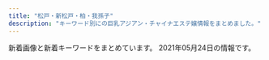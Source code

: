 ```yaml
---
title: "松戸・新松戸・柏・我孫子"
description: "キーワード別にの巨乳アジアン・チャイナエステ嬢情報をまとめました。"
---
```


新着画像と新着キーワードをまとめています。
2021年05月24日の情報です。

<DmmAffiliateIns />
<KeywordTable
  shops={
    [
    {
        "url": "http://more.esthe.me/",
        "keywords": {},
        "station": "JR\u67cf\u99c5\u5357\u53e3",
        "name": "MORE\u30fb\u30e2\u30a2",
        "img_links": []
    },
    {
        "station": "JR\u67cf\u99c5\u6771\u53e3",
        "url": "http://www.chiba-0002.xyz/",
        "img_links": [
            "http://www.chiba-0002.xyz/img/ttl-04.png",
            "http://www.chiba-0002.xyz/img/bnr01.jpg",
            "http://www.chiba-0002.xyz/img/img1.jpg",
            "http://www.chiba-0002.xyz/img/ttl-03.png",
            "http://www.chiba-0002.xyz/img/img2.jpg",
            "http://www.chiba-0002.xyz/img/ttl-01.png",
            "http://www.chiba-0002.xyz/img/bnr02.jpg",
            "http://www.chiba-0002.xyz/img/girls03.jpg",
            "http://www.chiba-0002.xyz/img/img3.jpg",
            "http://www.chiba-0002.xyz/img/img-txt-01.png",
            "http://www.chiba-0002.xyz/img/ttl-02.png",
            "http://www.chiba-0002.xyz/img/girls01.jpg",
            "http://www.chiba-0002.xyz/img/girls02.jpg"
        ],
        "name": "\u30bd\u30a6\u30eb",
        "keywords": {}
    },
    {
        "station": "JR\u6211\u5b6b\u5b50\u99c5\u5357\u53e3",
        "url": "http://www.madoromi.iesjp.com/",
        "name": "\u307e\u3069\u308d\u307f",
        "keywords": {
            "D": 24,
            "87": 20,
            "C": 26,
            "85": 2,
            "88": 4
        },
        "img_links": [
            "http://www.madoromi.iesjp.com/files/009.jpg",
            "http://www.madoromi.iesjp.com/img/pickup.jpg",
            "http://www.madoromi.iesjp.com/img/tel.png",
            "http://www.madoromi.iesjp.com/files/002.jpg",
            "http://www.madoromi.iesjp.com/files/005.jpg",
            "http://www.madoromi.iesjp.com/img/goback.jpg",
            "http://www.madoromi.iesjp.com/files/004.jpg",
            "http://www.madoromi.iesjp.com/files/012.jpg",
            "http://www.madoromi.iesjp.com/files/008.jpg",
            "http://www.madoromi.iesjp.com/img/btn_blog.png",
            "http://www.madoromi.iesjp.com/files/007.jpg",
            "http://www.madoromi.iesjp.com/files/010.jpg",
            "http://www.madoromi.iesjp.com/img/btn_side_mobile.jpg",
            "http://www.madoromi.iesjp.com/files/003.jpg",
            "http://www.madoromi.iesjp.com/img/ttl_info.png",
            "http://www.madoromi.iesjp.com/img/ttl_news.png",
            "http://www.madoromi.iesjp.com/files/013.jpg",
            "http://www.madoromi.iesjp.com/files/011.jpg",
            "http://www.madoromi.iesjp.com/files/001.jpg",
            "http://www.madoromi.iesjp.com/files/014.jpg",
            "http://www.madoromi.iesjp.com/files/006.jpg"
        ]
    },
    {
        "name": "Soleil -\u30bd\u30ec\u30a4\u30e6-",
        "keywords": {
            "D": 12,
            "E": 4
        },
        "station": "\u516b\u67f1\u99c5\u5357\u53e3",
        "img_links": [
            "http://esthe-relax.net/images/ttl-pickupt.png",
            "http://esthe-relax.net/images/cg05.jpg",
            "http://esthe-relax.net/images/cg06.jpg",
            "http://esthe-relax.net/images/acc.jpg",
            "http://esthe-relax.net/images/txt-header-storeinfo.png",
            "http://esthe-relax.net/images/img-therapist.jpg",
            "http://esthe-relax.net/images/ttl-concept2.png",
            "http://esthe-relax.net/images/txt-header-phonet.png",
            "http://esthe-relax.net/images/ttl-pickup.png",
            "http://esthe-relax.net/images/ttl-qrf.png",
            "http://esthe-relax.net/images/cg01.jpg",
            "http://esthe-relax.net/images/bnr-campaign01.jpg",
            "http://esthe-relax.net/images/ttl-concept.png",
            "http://esthe-relax.net/images/acc1.jpg",
            "http://esthe-relax.net/images/ttl-concept2t.png",
            "http://esthe-relax.net/images/img-link.jpg",
            "http://esthe-relax.net/images/ttl-conceptt.png",
            "http://esthe-relax.net/images/txt-footer-copyright.png",
            "http://esthe-relax.net/images/ttl-link.png",
            "http://esthe-relax.net/images/img-therapistt.jpg",
            "http://esthe-relax.net/images/bnr-sp-campaign01.jpg",
            "http://esthe-relax.net/images/img-header-mainvisual01.jpg",
            "http://esthe-relax.net/images/ttl-information.png",
            "http://esthe-relax.net/images/ttl-therapist.png",
            "http://esthe-relax.net/images/img-header-mainvisual01t.jpg",
            "http://esthe-relax.net/images/bg-image-consept.png",
            "http://esthe-relax.net/images/ttl-qrt.png",
            "http://esthe-relax.net/images/cg02.jpg",
            "http://esthe-relax.net/images/txt-header-phone.png",
            "http://esthe-relax.net/images/ttl-qr.png",
            "http://esthe-relax.net/images/qr.jpg",
            "http://esthe-relax.net/images/img-linkt.jpg",
            "http://esthe-relax.net/images/bg-image-consept02.png"
        ],
        "url": "http://esthe-relax.net/"
    },
    {
        "url": "http://girls.msa.jp/",
        "station": "JR\u677e\u6238\u99c5\u6771\u53e3",
        "keywords": {},
        "img_links": [
            "http://girls.msa.jp/images/top/top_01.jpg",
            "http://girls.msa.jp/images/top/top_02.jpg",
            "http://girls.msa.jp/images/home/top.jpg",
            "http://girls.msa.jp/images/top/top_03.jpg",
            "http://girls.msa.jp/images/top/top_05.jpg",
            "http://girls.msa.jp/images/top/top_08.png",
            "http://girls.msa.jp/images/top/top_06.jpg",
            "http://girls.msa.jp/images/top/top_04.jpg",
            "http://girls.msa.jp/images/staff_image/staf_011a.jpg",
            "http://girls.msa.jp/images/page_top.png"
        ],
        "name": "\u5c11\u5973\u6642\u4ee3"
    },
    {
        "url": "http://koukoku.xyz/fairy/",
        "station": "JR\u65b0\u516b\u67f1\u99c5",
        "img_links": [
            "http://koukoku.xyz/fairy/css/staff/staff005-b.png",
            "http://koukoku.xyz/fairy/images/call.png",
            "http://koukoku.xyz/fairy/css/staff/staff0003-b.png",
            "http://koukoku.xyz/fairy/css/staff/staff0004-b.png",
            "http://koukoku.xyz/fairy/css/staff/staff07-a.png",
            "http://koukoku.xyz/fairy/css/staff/staff006-b.png",
            "http://koukoku.xyz/fairy/css/m-top004.jpg",
            "http://koukoku.xyz/fairy/css/cam-01.jpg",
            "http://koukoku.xyz/fairy/css/foot01.jpg",
            "http://koukoku.xyz/fairy/css/m-head03.jpg"
        ],
        "name": "\u30d5\u30a7\u30a2\u30ea-\u30c6\u30fc\u30eb",
        "keywords": {
            "95": 1,
            "F": 3,
            "85": 1,
            "C": 1,
            "90": 2,
            "91": 1,
            "D": 1
        }
    },
    {
        "name": "\u697d\u697d",
        "keywords": {},
        "station": "\u516b\u67f1\u99c5",
        "url": "http://raku.est-u.com/",
        "img_links": [
            "http://raku.est-u.com/images/index_11.png",
            "http://raku.est-u.com/images/index_04.png",
            "http://raku.est-u.com/images/index_08.png",
            "http://raku.est-u.com/staff/yuri2.jpg",
            "http://raku.est-u.com/images/index_16.png",
            "http://raku.est-u.com/staff/momo.jpg",
            "http://raku.est-u.com/staff/riri.jpg",
            "http://raku.est-u.com/staff/yuri.jpg",
            "http://raku.est-u.com/images/s1.jpg",
            "http://raku.est-u.com/images/index_06.png",
            "http://raku.est-u.com/staff/aya.jpg",
            "http://raku.est-u.com/images/s4.jpg",
            "http://raku.est-u.com/images/faq.png",
            "http://raku.est-u.com/images/index_15.png",
            "http://raku.est-u.com/staff/1.jpg",
            "http://raku.est-u.com/images/s3.jpg",
            "http://raku.est-u.com/images/index3_10.png",
            "http://raku.est-u.com/images/index_14.png",
            "http://raku.est-u.com/images/index_07.png",
            "http://raku.est-u.com/staff/ai.jpg",
            "http://raku.est-u.com/staff/haru2.jpg",
            "http://raku.est-u.com/images/index_10.png",
            "http://raku.est-u.com/images/index_09.png",
            "http://raku.est-u.com/staff/risa.jpg",
            "http://raku.est-u.com/images/s2.jpg",
            "http://raku.est-u.com/staff/risa2.jpg",
            "http://raku.est-u.com/images/index_05.png",
            "http://raku.est-u.com/staff/haru.jpg",
            "http://raku.est-u.com/images/staff.png",
            "http://raku.est-u.com/images/index2_10.png",
            "http://raku.est-u.com/images/index_02.png"
        ]
    },
    {
        "keywords": {},
        "img_links": [
            "http://angelalove.este88.com/gals/sayuri1.jpg",
            "http://angelalove.este88.com/images/info3.jpg",
            "http://angelalove.este88.com/gals/rina1.jpg",
            "http://angelalove.este88.com/gals/nami2.jpg",
            "http://angelalove.este88.com/gals/koko2.jpg",
            "http://angelalove.este88.com/gals/koko1.jpg",
            "http://angelalove.este88.com/gals/saki1.jpg",
            "http://angelalove.este88.com/gals/kaori1.jpg",
            "http://angelalove.este88.com/images/info2.jpg",
            "http://angelalove.este88.com/images/top01.jpg",
            "http://angelalove.este88.com/images/info1.jpg",
            "http://angelalove.este88.com/images/topinfo.jpg",
            "http://angelalove.este88.com/gals/hime.jpg",
            "http://angelalove.este88.com/images/top02.jpg",
            "http://angelalove.este88.com/images/s_staff.png",
            "http://angelalove.este88.com/gals/hina1.jpg",
            "http://angelalove.este88.com/images/info.png",
            "http://angelalove.este88.com/images/s_news.png",
            "http://angelalove.este88.com/gals/yuna1.jpg",
            "http://angelalove.este88.com/images/info5.jpg",
            "http://angelalove.este88.com/gals/koko3.jpg",
            "http://angelalove.este88.com/gals/nami1.jpg"
        ],
        "url": "http://angelalove.este88.com/",
        "name": "\u30c1\u30e3\u30fc\u30df\u30f3\u30b0\u30b9\u30da\u30fc\u30b9",
        "station": "JR\u67cf\u99c5\u6771\u53e3"
    },
    {
        "name": "\u677e\u6238\u697d\u5712",
        "keywords": {},
        "img_links": [
            "https://www.p-garden.work/images/sys4.jpg",
            "https://www.p-garden.work/images/sys3.jpg",
            "https://www.p-garden.work/staff/miyu.jpg",
            "https://www.p-garden.work/img/nene1.jpg",
            "https://www.p-garden.work/images/news.png",
            "https://www.p-garden.work/images/rec2.jpg",
            "https://www.p-garden.work/img/yuki1.jpg",
            "https://www.p-garden.work/images/rec1.jpg",
            "https://www.p-garden.work/img/miyu1.jpg",
            "https://www.p-garden.work/images/staff_t.jpg",
            "https://www.p-garden.work/images/head.jpg",
            "https://www.p-garden.work/images/int1.png",
            "https://www.p-garden.work/img/miki1.jpg",
            "https://www.p-garden.work/images/int2.png",
            "https://www.p-garden.work/images/news_t.jpg",
            "https://www.p-garden.work/staff/yuki.jpg",
            "https://www.p-garden.work/images/interior_t.jpg",
            "https://www.p-garden.work/staff/nao.jpg",
            "https://www.p-garden.work/img/hana1.jpg",
            "https://www.p-garden.work/staff/mika.jpg",
            "https://www.p-garden.work/staff/rei.jpg",
            "https://www.p-garden.work/img/mika1.jpg",
            "https://www.p-garden.work/img/nao1.jpg",
            "https://www.p-garden.work/staff/mimi.jpg",
            "https://www.p-garden.work/img/aki1.jpg",
            "https://www.p-garden.work/staff/miki.jpg",
            "https://www.p-garden.work/staff/nene.jpg",
            "https://www.p-garden.work/images/b1.jpg",
            "https://www.p-garden.work/staff/hana.jpg",
            "https://www.p-garden.work/img/mimi1.jpg",
            "https://www.p-garden.work/img/rei1.jpg",
            "https://www.p-garden.work/img/rena1.jpg",
            "https://www.p-garden.work/images/sys2.jpg",
            "https://www.p-garden.work/staff/aki.jpg",
            "https://www.p-garden.work/staff/rena.jpg",
            "https://www.p-garden.work/images/b2.jpg"
        ],
        "url": "https://www.p-garden.work/",
        "station": "JR\u677e\u6238\u99c5\u897f\u53e3"
    },
    {
        "img_links": [
            "http://www.no1-massage.xyz/files/021.jpg",
            "http://www.no1-massage.xyz/files/035-02.jpg",
            "http://www.no1-massage.xyz/files/012.jpg",
            "http://www.no1-massage.xyz/images/link_s.png",
            "http://www.no1-massage.xyz/files/020.jpg",
            "http://www.no1-massage.xyz/files/027.jpg",
            "http://www.no1-massage.xyz/files/027-02.jpg",
            "http://www.no1-massage.xyz/files/035.jpg",
            "http://www.no1-massage.xyz/files/037-02.jpg",
            "http://www.no1-massage.xyz/files/025.jpg",
            "http://www.no1-massage.xyz/files/036.jpg",
            "http://www.no1-massage.xyz/images/staff_s.png",
            "http://www.no1-massage.xyz/files/021-02.jpg",
            "http://www.no1-massage.xyz/files/034-02.jpg",
            "http://www.no1-massage.xyz/files/033-02.jpg",
            "http://www.no1-massage.xyz/files/024.jpg",
            "http://www.no1-massage.xyz/files/032.jpg",
            "http://www.no1-massage.xyz/files/022.jpg",
            "http://www.no1-massage.xyz/files/032-02.jpg",
            "http://www.no1-massage.xyz/files/017.jpg",
            "http://www.no1-massage.xyz/files/024-02.jpg",
            "http://www.no1-massage.xyz/images/top.png",
            "http://www.no1-massage.xyz/images/news.jpg",
            "http://www.no1-massage.xyz/files/037.jpg",
            "http://www.no1-massage.xyz/files/012-02.jpg",
            "http://www.no1-massage.xyz/files/017-02.jpg",
            "http://www.no1-massage.xyz/files/030.jpg",
            "http://www.no1-massage.xyz/files/033.jpg",
            "http://www.no1-massage.xyz/files/029.jpg",
            "http://www.no1-massage.xyz/files/020-02.jpg",
            "http://www.no1-massage.xyz/files/026.jpg",
            "http://www.no1-massage.xyz/files/022-02.jpg",
            "http://www.no1-massage.xyz/files/028.jpg",
            "http://www.no1-massage.xyz/files/036-02.jpg",
            "http://www.no1-massage.xyz/files/028-02.jpg",
            "http://www.no1-massage.xyz/files/030-02.jpg",
            "http://www.no1-massage.xyz/files/025-02.jpg",
            "http://www.no1-massage.xyz/files/026-02.jpg",
            "http://www.no1-massage.xyz/files/034.jpg",
            "http://www.no1-massage.xyz/files/029-02.jpg"
        ],
        "station": "\u938c\u30f6\u8c37\u99c5\u6771\u53e3",
        "url": "http://www.no1-massage.xyz/",
        "keywords": {
            "88": 2,
            "87": 14,
            "85": 2,
            "83": 4,
            "86": 12,
            "84": 2,
            "D": 26,
            "F": 2,
            "C": 8
        },
        "name": "No.1 -\u30ca\u30f3\u30d0\u30fc\u30ef\u30f3-"
    },
    {
        "station": "JR\u65b0\u677e\u6238\u99c5",
        "img_links": [
            "http://sweet.esnavi.work/1.jpg",
            "http://sweet.esnavi.work/2/uploadimg/1618793664.jpg",
            "http://sweet.esnavi.work/2.jpg",
            "http://sweet.esnavi.work/2/uploadimg/1620213090.jpeg",
            "http://sweet.esnavi.work/t.jpg"
        ],
        "name": "\u96c5",
        "keywords": {
            "D": 12,
            "84": 24,
            "C": 24
        },
        "url": "http://sweet.esnavi.work/"
    },
    {
        "url": "http://massage-relax.blue/",
        "name": "Love\u3086\u3086",
        "keywords": {
            "D": 7,
            "86": 8,
            "F": 1
        },
        "station": "JR\u67cf\u99c5\u897f\u53e3",
        "img_links": [
            "http://massage-relax.blue/images/slider/slide2s.png",
            "http://massage-relax.blue/images/index_01.jpg",
            "http://massage-relax.blue/images/an_6_01.jpg",
            "http://massage-relax.blue/images/staff_images/cg011.jpg",
            "http://massage-relax.blue/images/an_5_02.jpg",
            "http://massage-relax.blue/images/staff_images/cg02.jpg",
            "http://massage-relax.blue/images/staff_images/cg07.jpg",
            "http://massage-relax.blue/images/an_3_02.jpg",
            "http://massage-relax.blue/images/an_6_02.jpg",
            "http://massage-relax.blue/images/slider/slide3.png",
            "http://massage-relax.blue/images/staff_images/cg031.jpg",
            "http://massage-relax.blue/images/slider/slide1.png",
            "http://massage-relax.blue/images/an_2_02.jpg",
            "http://massage-relax.blue/images/staff_images/cg09.jpg",
            "http://massage-relax.blue/images/an_3_01.jpg",
            "http://massage-relax.blue/images/staff_images/cg08.jpg",
            "http://massage-relax.blue/images/no.png",
            "http://massage-relax.blue/images/slider/slide1s.png",
            "http://massage-relax.blue/images/an_2_01.jpg",
            "http://massage-relax.blue/images/staff_images/cg051.jpg",
            "http://massage-relax.blue/images/staff_images/cg071.jpg",
            "http://massage-relax.blue/images/an_4_01.jpg",
            "http://massage-relax.blue/images/an_1_01.jpg",
            "http://massage-relax.blue/images/staff_images/cg06.jpg",
            "http://massage-relax.blue/images/an_4_02.jpg",
            "http://massage-relax.blue/images/staff_images/cg01.jpg",
            "http://massage-relax.blue/images/ff.jpg",
            "http://massage-relax.blue/images/staff_images/cg072.jpg",
            "http://massage-relax.blue/images/an_5_01.jpg",
            "http://massage-relax.blue/images/slider/slide3s.png",
            "http://massage-relax.blue/images/slider/slide2.png",
            "http://massage-relax.blue/images/an_1_02.jpg",
            "http://massage-relax.blue/images/staff_images/cg03.jpg",
            "http://massage-relax.blue/images/staff_images/cg05.jpg"
        ]
    },
    {
        "station": "\u6d41\u5c71\u304a\u304a\u305f\u304b\u306e\u68ee\u99c5\u897f\u53e3",
        "name": "\u96ea\u306e\u83ef",
        "url": "http://yukinohana.iest.jp/",
        "keywords": {},
        "img_links": [
            "http://yukinohana.iest.jp/images/massage/massage_03b.jpg",
            "http://yukinohana.iest.jp/images/staff_image/staff_02a.jpg",
            "http://yukinohana.iest.jp/images/staff_one/staff_ba.png",
            "http://yukinohana.iest.jp/images/index_page_top.png",
            "http://yukinohana.iest.jp/images/demo/slider/images/slide2.png",
            "http://yukinohana.iest.jp/images/massage/massage_02b.jpg",
            "http://yukinohana.iest.jp/images/top/top_08.png",
            "http://yukinohana.iest.jp/images/staff_image/staff_03a.jpg",
            "http://yukinohana.iest.jp/images/top/top_04.jpg",
            "http://yukinohana.iest.jp/images/top/top_02.jpg",
            "http://yukinohana.iest.jp/images/top/top_06.jpg",
            "http://yukinohana.iest.jp/images/massage/massage_la.jpg",
            "http://yukinohana.iest.jp/images/top/top_01.jpg",
            "http://yukinohana.iest.jp/images/massage/massage_01a.jpg",
            "http://yukinohana.iest.jp/images/massage/massage_03a.jpg",
            "http://yukinohana.iest.jp/images/staff_image/staff_04a.jpg",
            "http://yukinohana.iest.jp/images/staff_image/staff_06a.jpg",
            "http://yukinohana.iest.jp/images/demo/slider/images/slide3.png",
            "http://yukinohana.iest.jp/images/massage/massage_01b.jpg",
            "http://yukinohana.iest.jp/images/home/index_tel.jpg",
            "http://yukinohana.iest.jp/images/massage/massage_04a.jpg",
            "http://yukinohana.iest.jp/images/home/top.jpg",
            "http://yukinohana.iest.jp/images/demo/slider/images/slide1.png",
            "http://yukinohana.iest.jp/images/staff/staff_top.png",
            "http://yukinohana.iest.jp/images/top/top_03.jpg",
            "http://yukinohana.iest.jp/images/massage/massage_02a.jpg",
            "http://yukinohana.iest.jp/images/top/top_05.jpg",
            "http://yukinohana.iest.jp/images/staff_image/staff_05a.jpg",
            "http://yukinohana.iest.jp/images/home/index_13.jpg",
            "http://yukinohana.iest.jp/images/massage/massage_04b.jpg",
            "http://yukinohana.iest.jp/images/home/index_11.jpg"
        ]
    },
    {
        "keywords": {
            "F": 2,
            "E": 8
        },
        "url": "https://gakuen.jpn.vin/",
        "station": "\u516b\u67f1\u99c5",
        "img_links": [
            "https://gakuen.jpn.vin/images/g13.jpg",
            "https://gakuen.jpn.vin/images/g17.jpg",
            "https://gakuen.jpn.vin/images/news1.jpg",
            "https://gakuen.jpn.vin/images/g8.jpg",
            "https://gakuen.jpn.vin/photos/sites/26/2021/04/2021040119261822.jpg",
            "https://gakuen.jpn.vin/photos/sites/26/2021/04/2021042815432738-e1619592220684.jpeg",
            "https://gakuen.jpn.vin/images/pick.jpg",
            "https://gakuen.jpn.vin/photos/sites/26/2021/04/2021040119262085.jpg",
            "https://gakuen.jpn.vin/images/2.jpg",
            "https://gakuen.jpn.vin/photos/sites/26/2021/05/202105081547405.jpg",
            "https://gakuen.jpn.vin/images/info2.jpg",
            "https://gakuen.jpn.vin/images/mobile.jpg",
            "https://gakuen.jpn.vin/images/s_staff.jpg",
            "https://gakuen.jpn.vin/images/g2.jpg",
            "https://gakuen.jpn.vin/images/staff_bj3.jpg",
            "https://gakuen.jpn.vin/images/s_link.jpg",
            "https://gakuen.jpn.vin/images/g1.jpg",
            "https://gakuen.jpn.vin/photos/sites/26/2021/05/2021051918444085-e1621417490762.jpeg",
            "https://gakuen.jpn.vin/photos/sites/26/2021/04/2021041215533438-e1618210422441.jpeg",
            "https://gakuen.jpn.vin/photos/sites/26/2021/04/2021042602162756.jpeg",
            "https://gakuen.jpn.vin/images/g16.jpg",
            "https://gakuen.jpn.vin/images/top.jpg",
            "https://gakuen.jpn.vin/photos/sites/26/2021/05/2021050615242052-e1620282269734.jpeg",
            "https://gakuen.jpn.vin/images/info.jpg",
            "https://gakuen.jpn.vin/images/s_cosplay.jpg",
            "https://gakuen.jpn.vin/images/g10.jpg",
            "https://gakuen.jpn.vin/photos/sites/26/2021/04/2021041713153049-e1618632942478.jpeg",
            "https://gakuen.jpn.vin/photos/sites/26/2021/04/2021040119262660.jpg",
            "https://gakuen.jpn.vin/images/g7.jpg",
            "https://gakuen.jpn.vin/images/g3.jpg",
            "https://gakuen.jpn.vin/images/g15.jpg",
            "https://gakuen.jpn.vin/images/1.jpg",
            "https://gakuen.jpn.vin/photos/sites/26/2021/04/2021040119262714.jpg",
            "https://gakuen.jpn.vin/photos/sites/26/2021/04/202104011926198.jpg",
            "https://gakuen.jpn.vin/photos/sites/26/2021/04/2021040119262861.jpg"
        ],
        "name": "\u516b\u67f1\u5b66\u5712"
    },
    {
        "url": "http://g-rlx.info/",
        "station": "JR\u65b0\u677e\u6238\u99c5",
        "name": "\u685c",
        "keywords": {
            "C": 5,
            "86": 2,
            "88": 1,
            "85": 1,
            "89": 1
        },
        "img_links": [
            "http://g-rlx.info/images/sys_12.jpg",
            "http://g-rlx.info/images/tit_sys.jpg",
            "http://g-rlx.info/images/index_08.jpg",
            "http://g-rlx.info/girl/01.jpg",
            "http://g-rlx.info/images/index_14.jpg",
            "http://g-rlx.info/images/rec_12.jpg",
            "http://g-rlx.info/images/info.jpg",
            "http://g-rlx.info/images/index_13.jpg",
            "http://g-rlx.info/images/tit_infomaiton.jpg",
            "http://g-rlx.info/girl/girl02.jpg",
            "http://g-rlx.info/images/index_09.jpg",
            "http://g-rlx.info/images/tit_info.jpg",
            "http://g-rlx.info/images/index_02.jpg",
            "http://g-rlx.info/girl/00.jpg",
            "http://g-rlx.info/girl/girl05a.jpg",
            "http://g-rlx.info/images/index_06.jpg",
            "http://g-rlx.info/images/tit_acc.jpg",
            "http://g-rlx.info/girl/girl06.jpg",
            "http://g-rlx.info/images/index_11.jpg",
            "http://g-rlx.info/images/tit_link.jpg",
            "http://g-rlx.info/images/index_07.jpg",
            "http://g-rlx.info/girl/girl01.jpg",
            "http://g-rlx.info/images/index_05.jpg",
            "http://g-rlx.info/images/index_04.jpg",
            "http://g-rlx.info/images/tit_staff.jpg",
            "http://g-rlx.info/girl/girl03.jpg"
        ]
    },
    {
        "keywords": {
            "85": 15,
            "C": 12,
            "D": 20,
            "86": 5
        },
        "station": "JR\u5317\u677e\u6238\u99c5\u6771\u53e3",
        "name": "\u60a0\u697d",
        "img_links": [
            "http://sora.jpn.cm/photos/sites/31/2020/09/2020091914553512.jpg",
            "http://sora.jpn.cm/images/line1.png",
            "http://sora.jpn.cm/images/room2.jpg",
            "http://sora.jpn.cm/images/2.jpg",
            "http://sora.jpn.cm/images/3.jpg",
            "http://sora.jpn.cm/photos/sites/31/2021/03/202103021229346.jpg",
            "http://sora.jpn.cm/images/s_link.jpg",
            "http://sora.jpn.cm/photos/sites/31/2021/03/2021030212293613.jpg",
            "http://sora.jpn.cm/images/room1.jpg",
            "http://sora.jpn.cm/images/s_info.png",
            "http://sora.jpn.cm/images/4.jpg",
            "http://sora.jpn.cm/images/s_staff.jpg",
            "http://sora.jpn.cm/images/room3.jpg",
            "http://sora.jpn.cm/images/room4.jpg",
            "http://sora.jpn.cm/images/mobile.jpg",
            "http://sora.jpn.cm/images/top.png",
            "http://sora.jpn.cm/photos/sites/31/2020/10/2020102911360879.jpg",
            "http://sora.jpn.cm/images/1.jpg"
        ],
        "url": "http://sora.jpn.cm/"
    },
    {
        "name": "Secret\u30fb\u30b7\u30fc\u30af\u30ec\u30c3\u30c8",
        "url": "http://secret.rankuens.com/",
        "station": "\u516b\u67f1\u99c5",
        "img_links": [
            "http://secret.rankuens.com/css/staff/staff01.jpg",
            "http://secret.rankuens.com/css/staff/staff02.jpg",
            "http://secret.rankuens.com/css/nav/nav01.png",
            "http://secret.rankuens.com/css/staff/staff03.jpg",
            "http://secret.rankuens.com/css/staff/staff06.jpg",
            "http://secret.rankuens.com/css/head.jpg",
            "http://secret.rankuens.com/css/nav/nav03.png",
            "http://secret.rankuens.com/css/nav/nav04.png",
            "http://secret.rankuens.com/css/nav/nav05.png",
            "http://secret.rankuens.com/css/osusume02.jpg",
            "http://secret.rankuens.com/css/nav/nav02.png",
            "http://secret.rankuens.com/css/staff/staff05.jpg",
            "http://secret.rankuens.com/css/top02-left02a.jpg",
            "http://secret.rankuens.com/css/staff/staff08.jpg",
            "http://secret.rankuens.com/css/topbottom.jpg",
            "http://secret.rankuens.com/css/nav/nav06.png",
            "http://secret.rankuens.com/css/top02-left03.jpg",
            "http://secret.rankuens.com/css/staff/staff04.jpg",
            "http://secret.rankuens.com/css/staff/staff07.jpg"
        ],
        "keywords": {
            "86": 2,
            "91": 1,
            "89": 2,
            "E": 3,
            "87": 2,
            "88": 1,
            "D": 5
        }
    },
    {
        "url": "http://roarii.esmens.com/",
        "keywords": {
            "90": 1,
            "93": 1,
            "89": 1,
            "D": 2,
            "85": 1,
            "F": 3,
            "95": 2
        },
        "station": "\u516b\u67f1\u99c5\u5317\u53e3",
        "name": "\u30ed\u30fc\u30e4\u30ea",
        "img_links": [
            "http://roarii.esmens.com/css/staff/staff06-c.jpg",
            "http://roarii.esmens.com/css/foot-tel.png",
            "http://roarii.esmens.com/css/topright0002.jpg",
            "http://roarii.esmens.com/css/tel.png",
            "http://roarii.esmens.com/css/c001.jpg",
            "http://roarii.esmens.com/css/nav/nav-006.png",
            "http://roarii.esmens.com/css/nav/nav-001.png",
            "http://roarii.esmens.com/css/nav/nav-004.png",
            "http://roarii.esmens.com/css/staff/staff05-b.jpg",
            "http://roarii.esmens.com/css/nav/nav-003.png",
            "http://roarii.esmens.com/css/nav/nav-002.png",
            "http://roarii.esmens.com/css/staff/staff02-a.jpg",
            "http://roarii.esmens.com/css/nav/nav-005.png",
            "http://roarii.esmens.com/css/staff/staff08-a.jpg",
            "http://roarii.esmens.com/css/staff/staff010-a.jpg",
            "http://roarii.esmens.com/css/staff/staff07-a.jpg",
            "http://roarii.esmens.com/css/staff/staff010-b.jpg",
            "http://roarii.esmens.com/css/staff/staff07-b.jpg",
            "http://roarii.esmens.com/css/staff/staff08-b.jpg",
            "http://roarii.esmens.com/css/staff/staff05-a.jpg",
            "http://roarii.esmens.com/css/staff/staff06-b.jpg"
        ]
    },
    {
        "url": "http://aozora.iest.jp/",
        "name": "\u9752\u7a7a",
        "station": "\u516b\u67f1\u99c5\u5317\u53e3",
        "keywords": {
            "85": 15,
            "86": 3,
            "87": 3
        },
        "img_links": [
            "http://aozora.iest.jp/images/top2.jpg",
            "http://aozora.iest.jp/images/staff_011.jpg",
            "http://aozora.iest.jp/images/staff_08.jpg",
            "http://aozora.iest.jp/images/ser4.jpg",
            "http://aozora.iest.jp/images/ser3.jpg",
            "http://aozora.iest.jp/images/staff_01.jpg",
            "http://aozora.iest.jp/images/1.jpg",
            "http://aozora.iest.jp/layer/images/top/top_06.jpg",
            "http://aozora.iest.jp/images/s_info.png",
            "http://aozora.iest.jp/layer/images/top/top_04.jpg",
            "http://aozora.iest.jp/layer/images/top/top_01.jpg",
            "http://aozora.iest.jp/images/staff_010.jpg",
            "http://aozora.iest.jp/layer/images/top/top_03.jpg",
            "http://aozora.iest.jp/images/top1.jpg",
            "http://aozora.iest.jp/layer/images/top/top_02.jpg",
            "http://aozora.iest.jp/images/ser2.jpg",
            "http://aozora.iest.jp/layer/images/top/top_08.png",
            "http://aozora.iest.jp/images/ser1.jpg",
            "http://aozora.iest.jp/images/staff_bj4.png",
            "http://aozora.iest.jp/layer/images/top.jpg",
            "http://aozora.iest.jp/images/staff_09.jpg",
            "http://aozora.iest.jp/layer/images/top/top_05.jpg",
            "http://aozora.iest.jp/images/staff_07.jpg",
            "http://aozora.iest.jp/images/s_service.png",
            "http://aozora.iest.jp/images/staff_bj1.png",
            "http://aozora.iest.jp/images/wenzi-staff.png",
            "http://aozora.iest.jp/images/staff_03.jpg",
            "http://aozora.iest.jp/images/info.png"
        ]
    },
    {
        "img_links": [
            "http://kirara.esmens.com/css/top03.jpg",
            "http://kirara.esmens.com/css/baner.jpg",
            "http://kirara.esmens.com/css/001.jpg",
            "http://kirara.esmens.com/css/m-head02.jpg",
            "http://kirara.esmens.com/css/staff/staff004.jpg",
            "http://kirara.esmens.com/css/staff/staff02.jpg",
            "http://kirara.esmens.com/css/staff/staff001.jpg",
            "http://kirara.esmens.com/css/staff/staff03.jpg",
            "http://kirara.esmens.com/css/top004.jpg",
            "http://kirara.esmens.com/images/call.png",
            "http://kirara.esmens.com/css/top02.jpg",
            "http://kirara.esmens.com/css/top05.jpg",
            "http://kirara.esmens.com/css/staff/staff01.jpg",
            "http://kirara.esmens.com/css/m-head01.jpg"
        ],
        "name": "\u304d\u3089\u3089",
        "station": "JR\u65b0\u677e\u6238\u99c5",
        "keywords": {
            "89": 6,
            "D": 2,
            "E": 6,
            "88": 2
        },
        "url": "http://kirara.esmens.com/"
    },
    {
        "keywords": {},
        "img_links": [
            "http://aroma-esthe.biz/css/staff/staff06.png",
            "http://aroma-esthe.biz/css/m-yejiao.jpg",
            "http://aroma-esthe.biz/css/top-left01.jpg",
            "http://aroma-esthe.biz/css/staff/staff03.png",
            "http://aroma-esthe.biz/images/call.png",
            "http://aroma-esthe.biz/css/staff/staff02.png",
            "http://aroma-esthe.biz/css/m-top02.jpg",
            "http://aroma-esthe.biz/css/m-left.jpg",
            "http://aroma-esthe.biz/css/m-top-right02.jpg",
            "http://aroma-esthe.biz/css/staff/staff01.png",
            "http://aroma-esthe.biz/css/staff/staff04.png",
            "http://aroma-esthe.biz/css/m-top-right01.jpg",
            "http://aroma-esthe.biz/css/staff/staff05.png",
            "http://aroma-esthe.biz/css/m-right.jpg",
            "http://aroma-esthe.biz/css/m-top-right03.jpg",
            "http://aroma-esthe.biz/css/m-top-right04.jpg",
            "http://aroma-esthe.biz/css/m-head.jpg"
        ],
        "name": "\u30eb\u30eb\u30a2\u30b9 -luluas-",
        "station": "JR\u65b0\u516b\u67f1\u99c5",
        "url": "http://aroma-esthe.biz/"
    },
    {
        "name": "SecretGarden",
        "station": "JR\u65b0\u677e\u6238\u99c5",
        "url": "http://secretgarden0607.com/",
        "img_links": [
            "http://secretgarden0607.com/img/st02.jpg",
            "http://secretgarden0607.com/img/st121.jpg",
            "http://secretgarden0607.com/img/st013.jpg",
            "http://secretgarden0607.com/img/st072.jpg",
            "http://secretgarden0607.com/img/st062.jpg",
            "http://secretgarden0607.com/img/st073.jpg",
            "http://secretgarden0607.com/img/st01.jpg",
            "http://secretgarden0607.com/img/tit2.jpg",
            "http://secretgarden0607.com/img/st12.jpg",
            "http://secretgarden0607.com/img/st06.jpg",
            "http://secretgarden0607.com/img/st122.jpg",
            "http://secretgarden0607.com/img/no.png",
            "http://secretgarden0607.com/img/st034.jpg",
            "http://secretgarden0607.com/img/st032.jpg",
            "http://secretgarden0607.com/img/st021.jpg",
            "http://secretgarden0607.com/img/st071.jpg",
            "http://secretgarden0607.com/img/st031.jpg",
            "http://secretgarden0607.com/img/st063.jpg",
            "http://secretgarden0607.com/img/st033.jpg",
            "http://secretgarden0607.com/img/f1.jpg",
            "http://secretgarden0607.com/img/tit.jpg",
            "http://secretgarden0607.com/img/haya.jpg",
            "http://secretgarden0607.com/img/st03.jpg",
            "http://secretgarden0607.com/img/noo.png",
            "http://secretgarden0607.com/img/st022.jpg",
            "http://secretgarden0607.com/img/st012.jpg",
            "http://secretgarden0607.com/img/st023.jpg",
            "http://secretgarden0607.com/img/st061.jpg",
            "http://secretgarden0607.com/img/tit1.jpg",
            "http://secretgarden0607.com/img/st024.jpg",
            "http://secretgarden0607.com/img/st011.jpg",
            "http://secretgarden0607.com/img/st123.jpg",
            "http://secretgarden0607.com/img/st07.jpg"
        ],
        "keywords": {
            "86": 8,
            "87": 4
        }
    },
    {
        "station": "JR\u677e\u6238\u99c5\u897f\u53e3",
        "keywords": {},
        "img_links": [
            "http://www.relax-kaede.com/mobileImg/31355/item/1621237/13478899_500_0.jpg",
            "http://www.relax-kaede.com/upFu8/31355/official/officialConf/partssmartphone/img/smartPhoneSliderImg5.jpg",
            "http://www.relax-kaede.com/upFu8/31355/officialFreecontents/82064/smartPhoneBanner.jpg",
            "http://www.relax-kaede.com/optImg/31355/item/1593000/front_180_240.jpg",
            "http://www.relax-kaede.com/optImg/31355/item/1611890/13674007_51_68.jpg",
            "http://www.relax-kaede.com/mobileImg/31355/item/1621237/front_75_0.jpg",
            "http://www.relax-kaede.com/optImg/31355/item/1601793/13624088_300_400.jpg",
            "http://www.relax-kaede.com/upFu8/31355/official/officialConf/parts/imgMenu/mainHover.png",
            "http://www.relax-kaede.com/optImg/31355/news/33719311_0_0.jpg",
            "http://www.relax-kaede.com/optImg/31355/item/1626970/front_240_0.jpg",
            "http://www.relax-kaede.com/mobileImg/31355/item/1587008/front_75_0.jpg",
            "http://www.relax-kaede.com/upFu8/31355/officialFreecontents/82058/topBanner2.jpg",
            "http://www.relax-kaede.com/mobileImg/31355/item/1555355/front_75_0.jpg",
            "http://www.relax-kaede.com/optImg/31355/item/1549190/front_180_240.jpg",
            "http://www.relax-kaede.com/optImg/31355/item/1549190/11991814_51_68.jpg",
            "http://www.relax-kaede.com/upFu8/31355/officialFreecontents/82068/mobileBanner.jpg",
            "http://www.relax-kaede.com/upFu8/31355/official/officialConf/itemlist/img/todayIconImage.png",
            "http://www.relax-kaede.com/mobileImg/31355/item/1521805/front_75_0.jpg",
            "http://www.relax-kaede.com/optImg/31355/item/1549190/11991814_280_373.jpg",
            "http://www.relax-kaede.com/optImg/31355/item/1549190/front_240_0.jpg",
            "http://www.relax-kaede.com/optImg/31355/item/1559927/front_240_0.jpg",
            "http://www.relax-kaede.com/mobileImg/31355/item/1549190/11991814_500_0.jpg",
            "http://www.relax-kaede.com/upFu8/31355/official/officialConf/item/img/managerCommentTitle.jpg",
            "http://www.relax-kaede.com/optImg/31355/item/1626970/13531514_51_68.jpg",
            "http://www.relax-kaede.com/upFu8/31355/officialFreecontents/82071/jobBanner2.jpg",
            "http://www.relax-kaede.com/upFu8/31355/official/officialConf/logomobile/img/headerLogo.jpg",
            "http://www.relax-kaede.com/mobileImg/31355/item/1611890/front_162_0.jpg",
            "http://www.relax-kaede.com/optImg/31355/item/1593000/12811391_300_400.jpg",
            "http://www.relax-kaede.com/upFu8/31355/official/officialConf/parts/img/newsListTitleIcon.png",
            "http://www.relax-kaede.com/mobileImg/31355/item/1555355/12811432_500_0.jpg",
            "http://www.relax-kaede.com/optImg/31355/item/1634959/front_240_0.jpg",
            "http://www.relax-kaede.com/upFu8/31355/official/officialConf/item/img/todayIconImage.png",
            "http://www.relax-kaede.com/optImg/31355/item/1549190/11991814_300_400.jpg",
            "http://www.relax-kaede.com/upFu8/31355/official/officialConf/item/img/itemCommentTitle.jpg",
            "http://www.relax-kaede.com/optImg/31355/item/1611890/front_240_0.jpg",
            "http://www.relax-kaede.com/mobileImg/31355/item/1521805/12476628_120_160.jpg",
            "http://www.relax-kaede.com/mobileImg/31355/item/1555355/front_162_0.jpg",
            "http://www.relax-kaede.com/optImg/31355/item/1587008/13478909_51_68.jpg",
            "http://www.relax-kaede.com/upFu8/31355/official/officialConf/parts/img/pcSliderImg5.jpg",
            "http://www.relax-kaede.com/upFu8/31355/official/officialConf/parts/imgMenu/rate.png",
            "http://www.relax-kaede.com/mobileImg/31355/item/1593000/12811391_500_0.jpg",
            "http://www.relax-kaede.com/mobileImg/31355/item/1626970/13531514_500_0.jpg",
            "http://www.relax-kaede.com/mobileImg/31355/item/1611890/front_75_0.jpg",
            "http://www.relax-kaede.com/optImg/31355/item/1621237/13478899_300_400.jpg",
            "http://www.relax-kaede.com/optImg/31355/item/1611890/front_180_240.jpg",
            "http://www.relax-kaede.com/optImg/31355/item/1626970/13531514_300_400.jpg",
            "http://www.relax-kaede.com/optImg/31355/item/1521805/front_240_0.jpg",
            "http://www.relax-kaede.com/upFu8/31355/official/officialConf/parts/imgMenu/itemList.png",
            "http://www.relax-kaede.com/upFu8/31355/officialFreecontents/84162/img_newsListBgTop.jpg",
            "http://www.relax-kaede.com/upFu8/31355/official/officialConf/item/img/photoMailDiaryListTitle.jpg",
            "http://www.relax-kaede.com/s/img/fdc_phoneIcon0_alpha.png",
            "http://www.relax-kaede.com/optImg/31355/item/1601793/front_180_240.jpg",
            "http://www.relax-kaede.com/optImg/31355/item/1555355/front_180_240.jpg",
            "http://www.relax-kaede.com/upFu8/31355/official/officialConf/job/img/subTitleArrow.png",
            "http://www.relax-kaede.com/optImg/31355/news/33486902_0_0.jpg",
            "http://www.relax-kaede.com/upFu8/31355/official/officialConf/parts/imgMenu/job.png",
            "http://www.relax-kaede.com/upFu8/31355/official/officialConf/partssmartphone/img/smartPhoneSliderImg1.jpg",
            "http://www.relax-kaede.com/optImg/31355/item/1555355/front_240_0.jpg",
            "http://www.relax-kaede.com/mobileImg/31355/item/1593000/front_75_0.jpg",
            "http://www.relax-kaede.com/upFu8/31355/official/officialConf/parts/img/pcSliderImg1.jpg",
            "http://www.relax-kaede.com/optImg/31355/shopEvent/99836_0_0.jpg",
            "http://www.relax-kaede.com/upFu8/31355/official/officialConf/parts/imgMenu/main.png",
            "http://www.relax-kaede.com/upFu8/31355/official/officialConf/parts/imgMenu/itemListHover.png",
            "http://www.relax-kaede.com/mobileImg/31355/item/1626970/front_500_0.jpg",
            "http://www.relax-kaede.com/optImg/31355/item/1559927/front_180_240.jpg",
            "https://www.relax-kaede.com/upFu8/31355/official/officialConf/logomobile/img/headerLogo.jpg",
            "http://www.relax-kaede.com/s/img/fdc_displayArrowUp0_alpha.png",
            "http://www.relax-kaede.com/mobileImg/31355/item/1559927/front_75_0.jpg",
            "http://www.relax-kaede.com/optImg/31355/item/1601793/13624088_51_68.jpg",
            "http://www.relax-kaede.com/optImg/31355/item/1587008/front_240_0.jpg",
            "http://www.relax-kaede.com/mobileImg/31355/item/1601793/front_75_0.jpg",
            "http://www.relax-kaede.com/mobileImg/31355/item/1587008/front_162_0.jpg",
            "http://www.relax-kaede.com/optImg/31355/item/1555355/12811432_280_373.jpg",
            "http://www.relax-kaede.com/optImg/31355/item/1587008/front_180_240.jpg",
            "http://www.relax-kaede.com/upFu8/31355/official/officialConf/logosmartphone/img/headerLogo.png",
            "http://www.relax-kaede.com/optImg/31355/item/1587008/13478909_280_373.jpg",
            "http://www.relax-kaede.com/optImg/31355/item/1621237/front_240_0.jpg",
            "http://www.relax-kaede.com/mobileImg/31355/item/1626970/front_75_0.jpg",
            "https://www.relax-kaede.com/mobileImg/31355/item/1521805/12476628_120_160.jpg",
            "http://www.relax-kaede.com/upFu8/31355/official/officialConf/access/img/subTitleArrow.png",
            "http://www.relax-kaede.com/mobileImg/31355/item/1521805/12476628_200_200.jpg",
            "http://www.relax-kaede.com/optImg/31355/item/1611890/13674007_300_400.jpg",
            "http://www.relax-kaede.com/optImg/31355/item/1555355/12811432_300_400.jpg",
            "http://www.relax-kaede.com/upFu8/31355/official/officialConf/parts/imgMenu/jobHover.png",
            "http://www.relax-kaede.com/mobileImg/31355/item/1549190/front_162_0.jpg",
            "http://www.relax-kaede.com/mobileImg/31355/item/1626970/front_162_0.jpg",
            "http://www.relax-kaede.com/upFu8/31355/officialFreecontents/82458/otoiawasekotira.jpg",
            "http://www.relax-kaede.com/optImg/31355/item/1621237/13478899_280_373.jpg",
            "http://www.relax-kaede.com/optImg/31355/item/1555355/12811432_51_68.jpg",
            "http://www.relax-kaede.com/upFu8/31355/officialFreecontents/82059/bgTop.png",
            "http://www.relax-kaede.com/optImg/31355/item/1634959/front_180_240.jpg",
            "http://www.relax-kaede.com/s/img/fdc_listArrowImage0_alpha.png",
            "http://www.relax-kaede.com/upFu8/31355/official/officialConf/logo/img/headerLogo.png",
            "http://www.relax-kaede.com/optImg/31355/item/1626970/front_180_240.jpg",
            "http://www.relax-kaede.com/optImg/31355/item/1521805/front_180_240.jpg",
            "http://www.relax-kaede.com/optImg/31355/item/1593000/front_240_0.jpg",
            "http://www.relax-kaede.com/optImg/31355/item/1634959/13624067_300_400.jpg",
            "http://www.relax-kaede.com/mobileImg/31355/item/1549190/front_75_0.jpg",
            "http://www.relax-kaede.com/optImg/31355/item/1621237/13478899_51_68.jpg",
            "http://www.relax-kaede.com/mobileImg/31355/item/1593000/front_162_0.jpg",
            "http://www.relax-kaede.com/s/img/telToIcon_alpha.png",
            "http://www.relax-kaede.com/optImg/31355/item/1621237/front_180_240.jpg",
            "http://www.relax-kaede.com/img/parts/subTitleArrow_alpha.png",
            "http://www.relax-kaede.com/mobileImg/31355/item/1587008/13478909_500_0.jpg",
            "http://www.relax-kaede.com/optImg/31355/item/1593000/12811391_51_68.jpg",
            "http://www.relax-kaede.com/upFu8/31355/official/officialConf/item/img/newIconImage.png",
            "http://www.relax-kaede.com/optImg/31355/item/1601793/front_240_0.jpg",
            "http://www.relax-kaede.com/upFu8/31355/official/officialConf/itemlist/img/newIconImage.png",
            "http://www.relax-kaede.com/upFu8/31355/official/officialConf/parts/imgMenu/rateHover.png",
            "http://www.relax-kaede.com/optImg/31355/item/1587008/13478909_300_400.jpg",
            "http://www.relax-kaede.com/optImg/31355/item/1593000/12811391_280_373.jpg",
            "http://www.relax-kaede.com/optImg/31355/item/1634959/13624067_51_68.jpg",
            "http://www.relax-kaede.com/mobileImg/31355/item/1634959/front_75_0.jpg"
        ],
        "url": "http://www.relax-kaede.com/",
        "name": "\u6953\uff5e\u304b\u3048\u3067\uff5e"
    },
    {
        "img_links": [
            "http://ddiamond.work/images/int1.jpg",
            "http://ddiamond.work/images/ta.jpg",
            "http://ddiamond.work/images/rec2.jpg",
            "http://ddiamond.work/images/news.jpg",
            "http://ddiamond.work/images/sys1.jpg",
            "http://ddiamond.work/images/1.jpg",
            "http://ddiamond.work/img/yaya1.jpg",
            "http://ddiamond.work/img/susu1.jpg",
            "http://ddiamond.work/images/head.jpg",
            "http://ddiamond.work/images/interior_t.jpg",
            "http://ddiamond.work/images/tel.jpg",
            "http://ddiamond.work/images/2.jpg",
            "http://ddiamond.work/images/4.jpg",
            "http://ddiamond.work/images/staff_t.jpg",
            "http://ddiamond.work/images/rec1.jpg",
            "http://ddiamond.work/img/koko1.jpg",
            "http://ddiamond.work/images/int2.jpg"
        ],
        "url": "http://ddiamond.work/",
        "station": "JR\u5357\u6d41\u5c71\u99c5\u5317\u53e3",
        "keywords": {},
        "name": "\u30c0\u30a4\u30e4\u30e2\u30f3\u30c9"
    },
    {
        "url": "http://ninutctorlo.xyz/",
        "img_links": [
            "http://ninutctorlo.xyz/static/picture/nav-005.png",
            "http://ninutctorlo.xyz/static/picture/top-right03.png",
            "http://ninutctorlo.xyz/uploads/210419/1-21041916443JM.jpg",
            "http://ninutctorlo.xyz/static/picture/nav-003.png",
            "http://ninutctorlo.xyz/uploads/210308/1-21030Q13315957.png",
            "http://ninutctorlo.xyz/static/picture/tel.png",
            "http://ninutctorlo.xyz/static/picture/cam02.jpg",
            "http://ninutctorlo.xyz/uploads/210419/1-210419164030253.jpg",
            "http://ninutctorlo.xyz/images/bannar01.png",
            "http://ninutctorlo.xyz/static/picture/nav-006.png",
            "http://ninutctorlo.xyz/images/bannar02.png",
            "http://ninutctorlo.xyz/uploads/210308/1-21030Q13124U2.png",
            "http://ninutctorlo.xyz/static/picture/baner.jpg",
            "http://ninutctorlo.xyz/uploads/210308/1-21030Q12Z4223.png",
            "http://ninutctorlo.xyz/static/picture/nav-004.png",
            "http://ninutctorlo.xyz/static/picture/nav-001.png",
            "http://ninutctorlo.xyz/static/picture/nav-002.png",
            "http://ninutctorlo.xyz/static/picture/top-right001.png",
            "http://ninutctorlo.xyz/uploads/210308/1-21030Q123494W.png",
            "http://ninutctorlo.xyz/uploads/210407/1-21040G330363I.jpg",
            "http://ninutctorlo.xyz/uploads/210308/1-21030Q1322L04.png"
        ],
        "keywords": {
            "D": 3,
            "E": 1,
            "85": 2,
            "94": 2,
            "89": 1,
            "\u80f8": 1,
            "F": 2,
            "\u30bb\u30af\u30b7\u30fc": 1,
            "C": 2,
            "86": 3
        },
        "name": "Athena\uff5e\u30a2\u30c6\u30fc\u30ca\uff5e",
        "station": "JR\u5929\u738b\u53f0\u99c5\u5357\u53e3"
    },
    {
        "img_links": [
            "https://sumire08.com/wp-content/uploads/2019/06/FA1314BC-C8A1-428B-A668-A693A8969285-120x68.jpeg",
            "https://sumire08.com/wp-content/uploads/2019/06/FA1314BC-C8A1-428B-A668-A693A8969285-320x180.jpeg",
            "https://sumire08.com/wp-content/uploads/2019/07/836D4D0B-3584-48E2-960E-AEDE1593D320.jpeg",
            "https://sumire08.com/wp-content/uploads/2019/03/\u30ab\u30e9\u30e0\u51852.jpg",
            "https://sumire08.com/wp-content/uploads/2019/03/2BE9921E-1771-4C66-93CF-E26F505DCC87-160x90.jpeg",
            "https://sumire08.com/wp-content/uploads/2019/03/8061AAED-5A22-454C-9644-258D4AAA56D9.jpeg",
            "https://sumire08.com/wp-content/uploads/2021/03/0E5A8739-FE27-471F-B978-65F978347D00.jpeg",
            "https://sumire08.com/wp-content/uploads/2020/09/DC01A3CA-FF4D-4AC3-8B2E-1519635952C3-320x180.jpeg",
            "https://sumire08.com/wp-content/uploads/2019/07/WeChat-Image_20190726200941.jpg",
            "https://sumire08.com/wp-content/uploads/2019/06/4D842BE5-A516-461E-84CF-083FDE3D5314-320x180.jpeg",
            "https://sumire08.com/wp-content/uploads/2020/09/898DFBCC-F518-4ADA-8E86-C6273285E9FE-320x180.jpeg",
            "https://sumire08.com/wp-content/uploads/2019/03/GK035_350A.jpg",
            "https://sumire08.com/wp-content/uploads/2019/06/88DA8E06-DC87-471F-97D2-9B35F6C1EAF9-160x90.jpeg",
            "https://sumire08.com/wp-content/uploads/2019/09/\u30e2\u30d0\u30a4\u30eb\u7528\u30b9\u30e9\u30a4\u30c0\u30fc\u30a4\u30e1\u30fc\u30b8\u4e2d\u5fc31-700x400.jpg",
            "https://sumire08.com/wp-content/uploads/2019/03/GK069_350A.jpg",
            "https://sumire08.com/wp-content/uploads/2019/03/main1920-1-120x68.jpg",
            "https://sumire08.com/wp-content/uploads/2020/09/619B0F47-FB65-4ABE-8732-303480020B26-320x180.jpeg",
            "https://sumire08.com/wp-content/uploads/2019/03/1150EB8A-7284-4825-AF6E-AAD665667452.jpeg",
            "https://sumire08.com/wp-content/uploads/2019/03/9C050184-A4D0-4E0F-A6CD-193C7568CE47-320x180.jpeg",
            "https://sumire08.com/wp-content/uploads/2019/03/flower-back1049_400_800-2-320x180.jpg",
            "https://sumire08.com/wp-content/uploads/2020/09/898DFBCC-F518-4ADA-8E86-C6273285E9FE-160x90.jpeg",
            "https://sumire08.com/wp-content/uploads/2019/07/1B69056E-3F5C-4E99-8B7F-71E6004F2AB9-160x90.jpeg",
            "https://sumire08.com/wp-content/uploads/2019/06/4D842BE5-A516-461E-84CF-083FDE3D5314-160x90.jpeg",
            "https://sumire08.com/wp-content/uploads/2019/04/321B3864-B704-4F0A-90DA-22A3998EA845-160x90.jpeg",
            "https://sumire08.com/wp-content/uploads/2019/07/56009B85-F870-4B3B-9FF8-21CD8C0EC755-160x90.jpeg",
            "https://sumire08.com/wp-content/uploads/2019/05/S__2785293.jpg",
            "https://sumire08.com/wp-content/uploads/2019/03/bk004-1.jpg",
            "https://sumire08.com/wp-content/uploads/2019/07/1B69056E-3F5C-4E99-8B7F-71E6004F2AB9-300x180.jpeg",
            "https://sumire08.com/wp-content/uploads/2019/06/88DA8E06-DC87-471F-97D2-9B35F6C1EAF9-320x180.jpeg",
            "https://sumire08.com/wp-content/uploads/2019/06/EB745AF9-1651-4266-B473-E84442AAE4A6-320x180.jpeg",
            "https://sumire08.com/wp-content/uploads/2019/09/EB42FB7E-BD9E-4F28-9D22-7A60CCAA617C.jpeg",
            "https://sumire08.com/wp-content/uploads/2019/06/4D842BE5-A516-461E-84CF-083FDE3D5314.jpeg",
            "https://sumire08.com/wp-content/uploads/2020/09/C4AAD404-2CE0-491A-A0AB-7658AD4D3871-160x90.jpeg",
            "https://sumire08.com/wp-content/uploads/2019/07/1B69056E-3F5C-4E99-8B7F-71E6004F2AB9-120x68.jpeg",
            "https://sumire08.com/wp-content/themes/cocoon-master/images/no-image-160.png",
            "https://sumire08.com/wp-content/uploads/2019/03/5BF21ED1-6E3F-40F5-90F5-AFF002B0F4D1.jpeg",
            "https://sumire08.com/wp-content/uploads/2019/09/325878A1-1C55-49AC-8BD6-C53B3C6D76D0.jpeg",
            "https://sumire08.com/wp-content/uploads/2019/04/2273563C-B96C-4F4F-96A6-F02AA3E97574-160x90.jpeg",
            "https://sumire08.com/wp-content/uploads/2019/03/245F4F25-D9B5-4281-8445-3C18965D3FDC.jpeg",
            "https://sumire08.com/wp-content/uploads/2019/06/88DA8E06-DC87-471F-97D2-9B35F6C1EAF9-120x68.jpeg",
            "https://sumire08.com/wp-content/uploads/2019/04/056E9668-8936-4183-9339-0EC56BB0B591.jpeg",
            "https://sumire08.com/wp-content/uploads/2020/11/ACE363F2-F98D-48C1-84E6-EC0D7CEFEC29-160x90.jpeg",
            "https://sumire08.com/wp-content/uploads/2020/09/898DFBCC-F518-4ADA-8E86-C6273285E9FE-120x68.jpeg",
            "https://sumire08.com/wp-content/uploads/2020/11/ACE363F2-F98D-48C1-84E6-EC0D7CEFEC29-620x1024.jpeg",
            "https://sumire08.com/wp-content/uploads/2019/06/FA1314BC-C8A1-428B-A668-A693A8969285-160x90.jpeg",
            "https://sumire08.com/wp-content/uploads/2019/09/top_03.jpg",
            "https://sumire08.com/wp-content/uploads/2019/09/\u30e2\u30d0\u30a4\u30eb\u7528\u30b9\u30e9\u30a4\u30c0\u30fc\u30a4\u30e1\u30fc\u30b8\u4e2d\u5fc31.jpg",
            "https://sumire08.com/wp-content/uploads/2020/09/91D13174-8B74-4941-BB54-8F2BD086B680-120x68.jpeg",
            "https://sumire08.com/wp-content/uploads/2020/09/C4AAD404-2CE0-491A-A0AB-7658AD4D3871-320x180.jpeg",
            "https://sumire08.com/wp-content/uploads/2019/03/gahag-0115202049.jpg",
            "https://sumire08.com/wp-content/uploads/2019/07/1B69056E-3F5C-4E99-8B7F-71E6004F2AB9-300x200.jpeg",
            "https://sumire08.com/wp-content/uploads/2020/09/83419704-8AFB-4BAF-B5EC-E2B52BD5DF7C-160x90.jpeg",
            "https://sumire08.com/wp-content/uploads/2020/09/44A30A8D-E1A7-479A-BDD3-B7EAC5E292BD-614x1024.jpeg",
            "https://sumire08.com/wp-content/uploads/2019/12/4001D179-2042-41E5-8F72-76417BD5C96B-160x90.jpeg",
            "https://sumire08.com/wp-content/uploads/2020/09/74EB8777-E396-43D8-8098-FFF449CF98DB-644x1024.jpeg",
            "https://sumire08.com/wp-content/uploads/2019/03/image-160x90.jpg",
            "https://sumire08.com/wp-content/uploads/2019/06/EB745AF9-1651-4266-B473-E84442AAE4A6-160x90.jpeg",
            "https://sumire08.com/wp-content/uploads/2019/03/2BE9921E-1771-4C66-93CF-E26F505DCC87-120x68.jpeg",
            "https://sumire08.com/wp-content/uploads/2020/09/62CA6408-939F-4134-9960-F2C8C414D0EC-160x90.jpeg",
            "https://sumire08.com/wp-content/uploads/2019/03/AF856AB1-4F49-4CF8-B4DF-B0C333520A91-160x90.jpeg",
            "https://sumire08.com/wp-content/uploads/2019/03/21E4A043-87C3-4B75-895F-E0FBDC8E99A9.jpeg",
            "https://sumire08.com/wp-content/uploads/2019/11/CB7C5602-C72C-4411-B9CC-01716D5C20FF-160x90.jpeg",
            "https://sumire08.com/wp-content/uploads/2020/09/DC01A3CA-FF4D-4AC3-8B2E-1519635952C3-160x90.jpeg",
            "https://sumire08.com/wp-content/uploads/2019/07/0198D22C-A5E9-448B-8246-2D1FD87415E9-160x90.jpeg",
            "https://sumire08.com/wp-content/uploads/2019/09/22C5211A-5CE9-4FF7-9597-C84C6EC9D2C3.jpeg",
            "https://sumire08.com/wp-content/uploads/2020/09/898DFBCC-F518-4ADA-8E86-C6273285E9FE.jpeg",
            "https://sumire08.com/wp-content/uploads/2019/07/56009B85-F870-4B3B-9FF8-21CD8C0EC755-300x180.jpeg",
            "https://sumire08.com/wp-content/uploads/2019/09/12791E13-31BE-4C40-A77F-A967E5FB1622.jpeg",
            "https://sumire08.com/wp-content/uploads/2020/09/619B0F47-FB65-4ABE-8732-303480020B26-160x90.jpeg",
            "https://sumire08.com/wp-content/uploads/2019/03/B7CF8BB3-DFE0-49C1-A2DF-CA989CA7020C.jpeg",
            "https://sumire08.com/wp-content/uploads/2020/09/92477948-FF9B-45E6-9332-B09153F1CC19-160x90.jpeg",
            "https://sumire08.com/wp-content/uploads/2019/03/4EBE579C-CE3E-4804-8620-E11E8D58FB25.jpeg",
            "https://sumire08.com/wp-content/uploads/2019/04/321B3864-B704-4F0A-90DA-22A3998EA845.jpeg",
            "https://sumire08.com/wp-content/uploads/2019/03/B6BB0A08-2659-4F1B-BCF6-F5FE2B6F3701.jpeg",
            "https://sumire08.com/wp-content/uploads/2019/06/88DA8E06-DC87-471F-97D2-9B35F6C1EAF9.jpeg",
            "https://sumire08.com/wp-content/uploads/2020/09/92477948-FF9B-45E6-9332-B09153F1CC19-320x180.jpeg",
            "https://sumire08.com/wp-content/uploads/2019/03/\u30ab\u30e9\u30e0\u5185-120x68.jpg",
            "https://sumire08.com/wp-content/uploads/2019/04/76DD58DB-FDAE-4D56-BA5A-8B8E3F779211-160x90.jpeg",
            "https://sumire08.com/wp-content/uploads/2019/07/0198D22C-A5E9-448B-8246-2D1FD87415E9-300x180.jpeg",
            "https://sumire08.com/wp-content/uploads/2019/04/S__1425425.jpg",
            "https://sumire08.com/wp-content/uploads/2019/04/S__1425425-160x90.jpg",
            "https://sumire08.com/wp-content/uploads/2019/06/FAC1DEBE-4029-4907-928C-E59005546A98-120x68.jpeg",
            "https://sumire08.com/wp-content/uploads/2019/06/4D842BE5-A516-461E-84CF-083FDE3D5314-120x68.jpeg"
        ],
        "keywords": {},
        "name": "\u3059\u307f\u308c",
        "station": "JR\u65b0\u677e\u6238\u99c5",
        "url": "https://sumire08.com/"
    },
    {
        "station": "JR\u67cf\u99c5\u6771\u53e3",
        "url": "http://mulan.refle.shop/",
        "img_links": [
            "http://mulan.refle.shop/wp-content/uploads/2021/05/36c5f3a79ad25d091d47dd88612eb2b-768x1024.jpg",
            "http://mulan.refle.shop/wp-content/uploads/2021/05/36c5f3a79ad25d091d47dd88612eb2b-400x500.jpg",
            "http://aqut.sakura.ne.jp/mulan/wp-content/uploads/2021/04/980x450.jpg",
            "http://aqut.sakura.ne.jp/mulan/wp-content/uploads/2021/04/640x905.jpg",
            "http://mulan.refle.shop/wp-content/uploads/2021/05/srchttp___photo.16pic.com_00_39_49_16pic_3949157_b.jpg",
            "http://mulan.refle.shop/wp-content/uploads/2021/04/u37526758901461759256fm26gp0.jpg",
            "http://mulan.refle.shop/wp-content/uploads/2021/04/u37526758901461759256fm26gp0-400x500.jpg",
            "http://mulan.refle.shop/wp-content/uploads/2021/04/srchttp___5b0988e595225.cdn_.sohucs.com_images_20190807_ccfbe2778e8d4bbc91d3d9e53c769963.jpeg",
            "http://aqut.sakura.ne.jp/mulan/wp-content/uploads/2021/04/980x550.jpg"
        ],
        "keywords": {},
        "name": "\u30e0\u30fc\u30e9\u30f3"
    },
    {
        "station": "JR\u5929\u738b\u53f0\u99c5\u5357\u53e3",
        "img_links": [
            "https://yui-aroma.com/wp-content/uploads/2021/02/ftyghiujknknk.jpg",
            "https://yui-aroma.com/wp-content/uploads/2021/02/huasoijapaaa.jpg",
            "https://yui-aroma.com/wp-content/themes/este/img/2.jpg",
            "https://yui-aroma.com/wp-content/themes/este/img/top-img03.png",
            "https://yui-aroma.com/wp-content/uploads/2021/02/hsioaoiiaiaia.jpg",
            "https://yui-aroma.com/wp-content/uploads/2021/02/hsaushoiaaa.jpg",
            "https://yui-aroma.com/wp-content/themes/este/img/top-img06.png",
            "https://yui-aroma.com/wp-content/uploads/2021/02/hsaoijaaoa.jpg",
            "https://yui-aroma.com/wp-content/uploads/2021/02/ftygiuhjygfhj.jpg",
            "https://yui-aroma.com/wp-content/themes/este/img/5.jpg",
            "https://yui-aroma.com/wp-content/themes/este/img/1.jpg",
            "https://yui-aroma.com/wp-content/themes/este/img/tel_footer.png",
            "https://yui-aroma.com/wp-content/themes/este/img/tel_header.png",
            "https://yui-aroma.com/wp-content/themes/este/img/top-img02.png",
            "https://yui-aroma.com/wp-content/themes/este/img/4.jpg",
            "https://yui-aroma.com/wp-content/themes/este/img/top-img01.png",
            "https://yui-aroma.com/wp-content/themes/este/img/3.jpg",
            "https://yui-aroma.com/wp-content/uploads/2021/02/12345ftyg.jpg",
            "https://yui-aroma.com/wp-content/uploads/2021/02/ahuosaiaksa.jpg",
            "https://yui-aroma.com/wp-content/uploads/2021/02/ashiojsaioaka-1.jpg",
            "https://yui-aroma.com/wp-content/uploads/2021/02/345678saui.jpg",
            "https://yui-aroma.com/wp-content/uploads/2021/02/hsaoijsoao.jpg",
            "https://yui-aroma.com/wp-content/themes/este/img/6.jpg",
            "https://yui-aroma.com/wp-content/themes/este/img/call.png",
            "https://yui-aroma.com/wp-content/uploads/2021/02/ftguyhijokijh.jpg",
            "https://yui-aroma.com/wp-content/uploads/2021/02/awestrdyfugi.jpg",
            "https://yui-aroma.com/wp-content/uploads/2021/02/warestdyfu.jpg"
        ],
        "name": "\u7d50YUI",
        "url": "https://yui-aroma.com/",
        "keywords": {
            "D": 24,
            "E": 3,
            "C": 18
        }
    },
    {
        "img_links": [
            "http://hi-msg.com/reiko/images/p-3.png",
            "http://hi-msg.com/reiko/images/staff-top.png",
            "http://hi-msg.com/reiko/images/p-7.png",
            "http://hi-msg.com/reiko/images/p-4.png",
            "http://hi-msg.com/reiko/images/p-1.png",
            "http://hi-msg.com/reiko/images/m3.png",
            "http://hi-msg.com/reiko/images/m4.png",
            "http://hi-msg.com/reiko/images/stal.png",
            "http://hi-msg.com/reiko/images/recl.jpg",
            "http://hi-msg.com/reiko/images/m2.png",
            "http://hi-msg.com/reiko/images/stabl.jpg",
            "http://hi-msg.com/reiko/images/m1.png",
            "http://hi-msg.com/reiko/images/m5.png",
            "http://hi-msg.com/reiko/images/no.png",
            "http://hi-msg.com/reiko/images/m6.png",
            "http://hi-msg.com/reiko/images/ll.png",
            "http://hi-msg.com/reiko/images/p-2.png",
            "http://hi-msg.com/reiko/images/p-5.png",
            "http://hi-msg.com/reiko/images/accl.jpg"
        ],
        "url": "http://hi-msg.com/reiko/",
        "station": "JR\u677e\u6238\u99c5\u6771\u53e3",
        "keywords": {
            "C": 1,
            "86": 6,
            "D": 1
        },
        "name": "\u9e97\u5b50"
    },
    {
        "url": "http://www.waflow.work/",
        "img_links": [
            "http://www.waflow.work/staff/kana.jpg",
            "http://www.waflow.work/images/mobile.png",
            "http://www.waflow.work/images/3.jpg",
            "http://www.waflow.work/images/5.jpg",
            "http://www.waflow.work/staff/miyuki.jpg",
            "http://www.waflow.work/images/tg.jpg",
            "http://www.waflow.work/img/yuyu1.jpg",
            "http://www.waflow.work/images/interior_t.jpg",
            "http://www.waflow.work/images/1.jpg",
            "http://www.waflow.work/staff/rina.jpg",
            "http://www.waflow.work/img/miyuki1.jpg",
            "http://www.waflow.work/staff/yuyu.jpg",
            "http://www.waflow.work/img/rina1.jpg",
            "http://www.waflow.work/images/news.jpg",
            "http://www.waflow.work/img/kana1.jpg",
            "http://www.waflow.work/images/staff_t.jpg",
            "http://www.waflow.work/images/sys.png",
            "http://www.waflow.work/images/ta.png",
            "http://www.waflow.work/images/rec.png",
            "http://www.waflow.work/images/head.jpg",
            "http://www.waflow.work/images/4.jpg",
            "http://www.waflow.work/images/int2.png",
            "http://www.waflow.work/images/int1.png"
        ],
        "keywords": {},
        "name": "\u6c34\u306e\u82b1",
        "station": "\u307f\u306e\u308a\u53f0\u99c5\u5357\u53e3"
    },
    {
        "name": "\u98a8\u697d\u91cc",
        "station": "JR\u65b0\u677e\u6238\u99c5",
        "img_links": [
            "http://www.f-relax.info/images/r02.jpg",
            "http://www.f-relax.info/s/images/icon_topics.png",
            "http://www.f-relax.info/images/index_18.jpg",
            "http://www.f-relax.info/images/index_05.jpg",
            "http://www.f-relax.info/girl/09.jpg",
            "http://www.f-relax.info/images/icon_info.png",
            "http://www.f-relax.info/images/index_06.jpg",
            "http://www.f-relax.info/s/images/icon_info.png",
            "http://www.f-relax.info/images/upload/thumb/b2fbaab04713ae61.jpg",
            "http://www.f-relax.info/s/images/icon_staff.png",
            "http://www.f-relax.info/images/index_10.jpg",
            "http://www.f-relax.info/images/upload/d7f4cbf6691ac12e.jpg",
            "http://www.f-relax.info/images/upload/thumb/d7f4cbf6691ac12e.jpg",
            "http://www.f-relax.info/images/line.jpg",
            "http://www.f-relax.info/images/04.jpg",
            "http://www.f-relax.info/images/icon_tel.png",
            "http://www.f-relax.info/images/index_09.jpg",
            "http://www.f-relax.info/s/images/icon_tel.png",
            "http://www.f-relax.info/s/images/icon_top.png",
            "http://www.f-relax.info/images/upload/thumb/2c3e8d2ff71e3e7d.jpg",
            "http://www.f-relax.info/images/upload/thumb/cc99e33471ca4497.jpg",
            "http://www.f-relax.info/girl/01.jpg",
            "http://www.f-relax.info/images/02.jpg",
            "http://www.f-relax.info/images/icon_top.png",
            "http://www.f-relax.info/images/index_01.jpg",
            "http://www.f-relax.info/images/upload/thumb/b4a26ca05246874e.jpg",
            "http://www.f-relax.info/images/rec.jpg",
            "http://www.f-relax.info/images/upload/thumb/6dfdb0bfcfd9c1f5.jpg",
            "http://www.f-relax.info/images/upload/261451228020b8ac.jpg",
            "http://www.f-relax.info/images/rec_15.jpg",
            "http://www.f-relax.info/images/index_11.jpg",
            "http://www.f-relax.info/images/upload/f3d7b39c6d7abb73.jpg",
            "http://www.f-relax.info/images/index_03.jpg",
            "http://www.f-relax.info/images/index_19.jpg",
            "http://www.f-relax.info/images/icon_staff.png",
            "http://www.f-relax.info/images/upload/thumb/50efc8d98a88b6e4.jpg",
            "http://www.f-relax.info/images/index_15.jpg",
            "http://www.f-relax.info/images/icon_topics.png",
            "http://www.f-relax.info/images/upload/thumb/ea6361498f69fd6d.jpg",
            "http://www.f-relax.info/images/index_07.jpg",
            "http://www.f-relax.info/images/acc_01.jpg",
            "http://www.f-relax.info/images/upload/9e5569f2e80ca2f1.jpg",
            "http://www.f-relax.info/images/info_15.jpg",
            "http://www.f-relax.info/images/upload/thumb/8cf46674946522a3.jpg",
            "http://www.f-relax.info/images/upload/thumb/fe8ffcda2a9e6d0c.jpg",
            "http://www.f-relax.info/images/upload/cc99e33471ca4497.jpg",
            "http://www.f-relax.info/images/upload/thumb/74cead40c075ac87.jpg",
            "http://www.f-relax.info/images/staff_15.jpg",
            "http://www.f-relax.info/images/r03.jpg",
            "http://www.f-relax.info/images/index_02.jpg",
            "http://www.f-relax.info/images/index_04.jpg",
            "http://www.f-relax.info/images/upload/thumb/5a2e6e19462584a5.jpg",
            "http://www.f-relax.info/images/index_14.jpg",
            "http://www.f-relax.info/images/upload/ea6361498f69fd6d.jpg",
            "http://www.f-relax.info/images/index_13.jpg",
            "http://www.f-relax.info/images/upload/thumb/9e5569f2e80ca2f1.jpg",
            "http://www.f-relax.info/images/upload/thumb/b2788b7186dc01bc.jpg",
            "http://www.f-relax.info/images/upload/5a2e6e19462584a5.jpg",
            "http://www.f-relax.info/images/upload/74cead40c075ac87.jpg",
            "http://www.f-relax.info/images/upload/thumb/e14b15ba5dcba53e.jpg",
            "http://www.f-relax.info/images/index_08.jpg",
            "http://www.f-relax.info/images/upload/thumb/7671fb5373806ec5.jpg",
            "http://www.f-relax.info/images/upload/thumb/734735c68ba6218b.jpg",
            "http://www.f-relax.info/images/upload/thumb/bcd6f84a5b94eef3.jpg",
            "http://www.f-relax.info/images/icon_covergirl.png",
            "http://www.f-relax.info/images/upload/thumb/b9878b9ef72df6a4.jpg",
            "http://www.f-relax.info/images/r04.jpg",
            "http://www.f-relax.info/images/upload/thumb/f3d7b39c6d7abb73.jpg",
            "http://www.f-relax.info/images/upload/thumb/348a80b9eaf5af17.jpg",
            "http://www.f-relax.info/images/upload/thumb/b35205931d430e00.jpg",
            "http://www.f-relax.info/images/upload/thumb/169794904bc8bb96.jpg",
            "http://www.f-relax.info/images/upload/thumb/e453e3ea4fb35a5d.jpg",
            "http://www.f-relax.info/images/03.jpg",
            "http://www.f-relax.info/images/upload/b2788b7186dc01bc.jpg",
            "http://www.f-relax.info/images/upload/thumb/06d312c8ef897f57.jpg",
            "http://www.f-relax.info/images/upload/169794904bc8bb96.jpg",
            "http://www.f-relax.info/images/r01.jpg",
            "http://www.f-relax.info/images/01.jpg",
            "http://www.f-relax.info/images/upload/734735c68ba6218b.jpg",
            "http://www.f-relax.info/images/upload/thumb/261451228020b8ac.jpg",
            "http://www.f-relax.info/images/upload/thumb/22a60a64e55c8ac5.jpg",
            "http://www.f-relax.info/images/upload/7671fb5373806ec5.jpg"
        ],
        "url": "http://www.f-relax.info/",
        "keywords": {
            "88": 2,
            "\u4e73": 1,
            "85": 12,
            "C": 14,
            "\u80f8": 1,
            "E": 3,
            "89": 8,
            "D": 8,
            "83": 2
        }
    },
    {
        "img_links": [
            "http://pinky.ests.jp/images/room1.jpg",
            "http://pinky.ests.jp/photos/sites/41/2017/03/2.jpg",
            "http://pinky.ests.jp/images/top.png",
            "http://pinky.ests.jp/images/staff0.jpg",
            "http://pinky.ests.jp/photos/sites/41/2021/02/2021020214092749.jpg",
            "http://pinky.ests.jp/photos/sites/41/2021/01/2021010819010483.jpg",
            "http://pinky.ests.jp/photos/sites/41/2020/08/2020080710524457.jpg",
            "http://pinky.ests.jp/photos/sites/41/2020/01/2020012318124421.jpg",
            "http://pinky.ests.jp/photos/sites/41/2018/02/2018021903035949.jpg",
            "http://pinky.ests.jp/photos/sites/41/2019/03/2019032615535586.jpg",
            "http://pinky.ests.jp/images/mobile.jpg",
            "http://pinky.ests.jp/photos/sites/41/2020/01/2020011013071732.jpg",
            "http://pinky.ests.jp/images/room4.jpg",
            "http://pinky.ests.jp/photos/sites/41/2017/10/2017102104274221.jpeg",
            "http://pinky.ests.jp/photos/sites/41/2020/12/2020122317221995.jpg",
            "http://pinky.ests.jp/photos/sites/41/2019/08/2019082212025765.jpg",
            "http://pinky.ests.jp/photos/sites/41/2018/05/2018052407323023.jpg",
            "http://pinky.ests.jp/photos/sites/41/2016/12/staff14.jpg",
            "http://pinky.ests.jp/images/s_link.png",
            "http://pinky.ests.jp/photos/sites/41/2020/01/2020012717085182.jpg",
            "http://pinky.ests.jp/photos/sites/41/2019/04/201904271525014.jpg",
            "http://pinky.ests.jp/photos/sites/41/2020/01/2020011612505779.jpg",
            "http://pinky.ests.jp/images/news.jpg",
            "http://pinky.ests.jp/images/pick.jpg",
            "http://pinky.ests.jp/photos/sites/41/2020/01/2020011013071324.jpg",
            "http://pinky.ests.jp/photos/sites/41/2017/09/2017091609572086.jpg",
            "http://pinky.ests.jp/photos/sites/41/2020/03/2020032718060170.jpg",
            "http://pinky.ests.jp/photos/sites/41/2018/05/2018050207171151.jpg",
            "http://pinky.ests.jp/photos/sites/41/2018/02/2018021404565599.jpg",
            "http://pinky.ests.jp/photos/sites/41/2018/02/2018022305081948.jpg",
            "http://pinky.ests.jp/photos/sites/41/2017/11/2017111705455167.jpg",
            "http://pinky.ests.jp/photos/sites/41/2018/02/2018021503571459.jpg",
            "http://pinky.ests.jp/images/girl-z1.jpg",
            "http://pinky.ests.jp/photos/sites/41/2016/12/staff13.jpg",
            "http://pinky.ests.jp/photos/sites/41/2018/12/2018122816184851.jpg",
            "http://pinky.ests.jp/photos/sites/41/2019/05/2019050315541711.jpg",
            "http://pinky.ests.jp/photos/sites/41/2018/07/2018070904501423.jpg",
            "http://pinky.ests.jp/photos/sites/41/2018/07/2018070506262885.jpg",
            "http://pinky.ests.jp/images/girl-z2.jpg",
            "http://pinky.ests.jp/photos/sites/41/2019/01/2019012814280336.jpg",
            "http://pinky.ests.jp/images/s_staff.png",
            "http://pinky.ests.jp/photos/sites/41/2020/03/202003311902414.jpg",
            "http://pinky.ests.jp/photos/sites/41/2021/05/2021051218305839-600x800.jpg",
            "http://pinky.ests.jp/photos/sites/41/2019/01/2019011416495971.jpg",
            "http://pinky.ests.jp/photos/sites/41/2017/07/01.jpg",
            "http://pinky.ests.jp/images/room2.jpg",
            "http://pinky.ests.jp/photos/sites/41/2018/05/2018052106183295.jpg",
            "http://pinky.ests.jp/photos/sites/41/2020/07/2020070113444471.jpg",
            "http://pinky.ests.jp/photos/sites/41/2021/05/2021051218305839.jpg",
            "http://pinky.ests.jp/photos/sites/41/2017/10/2017100310321223.jpg",
            "http://pinky.ests.jp/photos/sites/41/2018/09/201809050707425.jpg",
            "http://pinky.ests.jp/photos/sites/41/2018/02/2018021206014711.jpg",
            "http://pinky.ests.jp/photos/sites/41/2019/08/2019082212000482.jpg",
            "http://pinky.ests.jp/photos/sites/41/2018/04/2018041109544793.jpg",
            "http://pinky.ests.jp/photos/sites/41/2017/10/2017100310324927.jpg",
            "http://pinky.ests.jp/images/room3.jpg",
            "http://pinky.ests.jp/photos/sites/41/2018/06/2018061105211179.jpg",
            "http://pinky.ests.jp/photos/sites/41/2018/05/2018051009221193.jpg",
            "http://pinky.ests.jp/photos/sites/41/2019/08/2019080916421967.jpg",
            "http://pinky.ests.jp/photos/sites/41/2020/07/2020073117282581.jpg"
        ],
        "url": "http://pinky.ests.jp/",
        "name": "Pinky",
        "station": "JR\u677e\u6238\u99c5\u6771\u53e3",
        "keywords": {
            "C": 54,
            "D": 17,
            "83": 5,
            "90": 1,
            "E": 2,
            "86": 6,
            "87": 5,
            "84": 1,
            "85": 11,
            "82": 1
        }
    },
    {
        "keywords": {
            "E": 4,
            "87": 12,
            "84": 4,
            "C": 2,
            "85": 6,
            "86": 16,
            "D": 32
        },
        "img_links": [
            "http://dancia.jpn.mn/photos/sites/9/2020/03/2020031809251250.jpg",
            "http://dancia.jpn.mn/images/s_concept.png",
            "http://dancia.jpn.mn/photos/sites/9/2021/04/2021040107064414.jpg",
            "http://dancia.jpn.mn/photos/sites/9/2019/06/2019060409043017.jpg",
            "http://dancia.jpn.mn/photos/sites/9/2021/05/2021050510062589.jpg",
            "http://dancia.jpn.mn/photos/sites/9/2020/11/2020112204312015.jpg",
            "http://dancia.jpn.mn/images/ac4.jpg",
            "http://dancia.jpn.mn/images/gomen.png",
            "http://dancia.jpn.mn/images/s_information.png",
            "http://dancia.jpn.mn/photos/sites/9/2019/11/201911011036291.jpg",
            "http://dancia.jpn.mn/images/mani.jpg",
            "http://dancia.jpn.mn/images/s_link.jpg",
            "http://dancia.jpn.mn/photos/sites/9/2020/10/2020103009120834.jpg",
            "http://dancia.jpn.mn/photos/sites/9/2020/01/2020012108370285.jpg",
            "http://dancia.jpn.mn/photos/sites/9/2019/10/2019101103155953.jpg",
            "http://dancia.jpn.mn/photos/sites/9/2019/05/2019051305315589.jpg",
            "http://dancia.jpn.mn/photos/sites/9/2019/02/2019022003132234.jpg",
            "http://dancia.jpn.mn/images/mobile.jpg",
            "http://dancia.jpn.mn/images/ac2.jpg",
            "http://dancia.jpn.mn/images/ac1.jpg",
            "http://dancia.jpn.mn/photos/sites/9/2021/05/2021051108365166.jpg",
            "http://dancia.jpn.mn/photos/sites/9/2019/10/2019102106430389.jpg",
            "http://menlog.net/link/menlog8831.jpg",
            "http://dancia.jpn.mn/images/s_staff.jpg",
            "http://dancia.jpn.mn/photos/sites/9/2019/09/2019091505325486.jpg",
            "http://dancia.jpn.mn/photos/sites/9/2018/05/2018052710251710.jpg",
            "http://dancia.jpn.mn/photos/sites/9/2019/07/2019071209385613.jpg",
            "http://dancia.jpn.mn/photos/sites/9/2020/04/2020042408430995.jpg",
            "http://dancia.jpn.mn/photos/sites/9/2020/07/2020072708591274.jpg",
            "http://dancia.jpn.mn/images/ac3.jpg",
            "http://dancia.jpn.mn/photos/sites/9/2020/02/2020020205030398.jpg",
            "http://dancia.jpn.mn/photos/sites/9/2019/12/2019121103543190.jpg",
            "http://dancia.jpn.mn/images/end.png",
            "http://dancia.jpn.mn/images/top.jpg",
            "http://dancia.jpn.mn/images/s_news.jpg"
        ],
        "name": "DANCIA\u30fb\u30c0\u30f3\u30b7\u30a2",
        "station": "JR\u67cf\u99c5\u6771\u53e3",
        "url": "http://dancia.jpn.mn/"
    },
    {
        "station": "\u521d\u5bcc\u99c5",
        "name": "\u3055\u304f\u3089",
        "keywords": {
            "E": 1,
            "83": 2,
            "C": 13,
            "86": 4,
            "85": 2,
            "D": 1,
            "88": 4
        },
        "img_links": [
            "http://sakura-sakura.work/img/botton.jpg",
            "http://sakura-sakura.work/img/fla3.jpg",
            "http://sakura-sakura.work/img/sta6.jpg",
            "http://sakura-sakura.work/img/sta2.jpg",
            "http://sakura-sakura.work/img/s4.jpg",
            "http://sakura-sakura.work/sp/img/pic.jpg",
            "http://sakura-sakura.work/sp/img/cam.jpg",
            "http://sakura-sakura.work/img/s6.jpg",
            "http://sakura-sakura.work/img/sta4.jpg",
            "http://sakura-sakura.work/img/sta5.jpg",
            "http://sakura-sakura.work/img/st3.jpg",
            "http://sakura-sakura.work/sp/img/s6.jpg",
            "http://sakura-sakura.work/sp/img/add.jpg",
            "http://sakura-sakura.work/img/s1.jpg",
            "http://sakura-sakura.work/img/st2.jpg",
            "http://sakura-sakura.work/sp/img/t-a.jpg",
            "http://sakura-sakura.work/sp/img/p2.jpg",
            "http://sakura-sakura.work/img/fla2.jpg",
            "http://sakura-sakura.work/img/sta1.jpg",
            "http://sakura-sakura.work/img/st6.jpg",
            "http://sakura-sakura.work/img/st1.jpg",
            "http://sakura-sakura.work/sp/img/t-s.jpg",
            "http://sakura-sakura.work/sp/img/time.jpg",
            "http://sakura-sakura.work/sp/img/sys.jpg",
            "http://sakura-sakura.work/sp/img/s4.jpg",
            "http://sakura-sakura.work/sp/img/s5.jpg",
            "http://sakura-sakura.work/img/s3.jpg",
            "http://sakura-sakura.work/sp/img/s1.jpg",
            "http://sakura-sakura.work/sp/img/t-o.jpg",
            "http://sakura-sakura.work/img/st5.jpg",
            "http://sakura-sakura.work/img/mo.png",
            "http://sakura-sakura.work/sp/img/pc.jpg",
            "http://sakura-sakura.work/sp/img/p3.jpg",
            "http://sakura-sakura.work/img/fla1.jpg",
            "http://sakura-sakura.work/img/head.jpg",
            "http://sakura-sakura.work/img/sta3.jpg",
            "http://sakura-sakura.work/sp/img/tit.jpg",
            "http://sakura-sakura.work/img/s5.jpg",
            "http://sakura-sakura.work/sp/img/s2.jpg",
            "http://sakura-sakura.work/sp/img/botton.jpg",
            "http://sakura-sakura.work/img/st4.jpg",
            "http://sakura-sakura.work/sp/img/p6.jpg",
            "http://sakura-sakura.work/sp/img/t-t.jpg",
            "http://sakura-sakura.work/sp/img/info.jpg",
            "http://sakura-sakura.work/sp/img/s3.jpg",
            "http://sakura-sakura.work/sp/img/tel.jpg",
            "http://sakura-sakura.work/sp/img/t-r.jpg",
            "http://sakura-sakura.work/img/s2.jpg"
        ],
        "url": "http://sakura-sakura.work/"
    },
    {
        "keywords": {},
        "img_links": [
            "http://www.sh-schunxianr.xyz/uploads/181211/1-1Q2111433162D.jpg",
            "http://www.sh-schunxianr.xyz/uploads/210331/1-2103311A430919.jpg",
            "http://www.sh-schunxianr.xyz/uploads/210121/1-210121110QJA.jpg",
            "http://www.sh-schunxianr.xyz/templets/default/picture/staff_t.jpg",
            "http://www.sh-schunxianr.xyz/templets/default/picture/news.jpg",
            "http://www.sh-schunxianr.xyz/templets/default/picture/head.jpg",
            "http://www.sh-schunxianr.xyz/uploads/180620/1-1P62010154K00.png",
            "http://www.sh-schunxianr.xyz/uploads/210421/1-210421131915c6.jpg",
            "http://www.sh-schunxianr.xyz/templets/default/picture/interior_t.jpg",
            "http://www.sh-schunxianr.xyz/uploads/210121/1-210121110Z4S6.jpg",
            "http://www.sh-schunxianr.xyz/uploads/180620/1-1P62010193X63.jpg",
            "http://www.sh-schunxianr.xyz/uploads/200921/1-2009211254023P.jpg",
            "http://www.sh-schunxianr.xyz/uploads/210127/1-21012G03RR51.jpg",
            "http://www.sh-schunxianr.xyz/uploads/210322/1-2103220U234Q4.jpg",
            "http://www.sh-schunxianr.xyz/uploads/210412/1-210412152631493.jpg",
            "http://www.sh-schunxianr.xyz/templets/default/picture/rec1.png"
        ],
        "url": "http://www.sh-schunxianr.xyz/",
        "station": "\u5e38\u76e4\u5e73\u99c5\u5357\u53e3",
        "name": "\u6843\u82b1\u5eb5 -\u3068\u3046\u304b\u3042\u3093-"
    },
    {
        "station": "JR\u65b0\u677e\u6238\u99c5",
        "keywords": {
            "85": 5,
            "84": 1,
            "86": 1,
            "C": 23,
            "83": 1,
            "88": 1
        },
        "url": "http://lavender-massage.work/",
        "img_links": [
            "http://lavender-massage.work/i/img/g042.jpg",
            "http://lavender-massage.work/img/st039.jpg",
            "http://lavender-massage.work/img/sta39.jpg",
            "http://lavender-massage.work/img/st38.jpg",
            "http://lavender-massage.work/img/sta36.jpg",
            "http://lavender-massage.work/img/s43.jpg",
            "http://lavender-massage.work/img/sta41.jpg",
            "http://lavender-massage.work/i/img/g039.jpg",
            "http://lavender-massage.work/img/s45.jpg",
            "http://lavender-massage.work/img/s36.jpg",
            "http://lavender-massage.work/img/st32.jpg",
            "http://lavender-massage.work/img/st43.jpg",
            "http://lavender-massage.work/img/st41.jpg",
            "http://lavender-massage.work/i/img/g39.jpg",
            "http://lavender-massage.work/i/img/g032.jpg",
            "http://lavender-massage.work/img/sta32.jpg",
            "http://lavender-massage.work/i/img/r3.jpg",
            "http://lavender-massage.work/i/img/r1.jpg",
            "http://lavender-massage.work/i/img/g041.jpg",
            "http://lavender-massage.work/i/img/g033.jpg",
            "http://lavender-massage.work/img/sta43.jpg",
            "http://lavender-massage.work/img/s42.jpg",
            "http://lavender-massage.work/i/img/g043.jpg",
            "http://lavender-massage.work/i/img/g036.jpg",
            "http://lavender-massage.work/img/s39.jpg",
            "http://lavender-massage.work/img/s38.jpg",
            "http://lavender-massage.work/img/st33.jpg",
            "http://lavender-massage.work/img/sta42.jpg",
            "http://lavender-massage.work/i/img/g045.jpg",
            "http://lavender-massage.work/img/s41.jpg",
            "http://lavender-massage.work/img/sta45.jpg",
            "http://lavender-massage.work/img/st39.jpg",
            "http://lavender-massage.work/img/mo.png",
            "http://lavender-massage.work/img/st45.jpg",
            "http://lavender-massage.work/img/s33.jpg",
            "http://lavender-massage.work/img/botton.jpg",
            "http://lavender-massage.work/i/img/r4.jpg",
            "http://lavender-massage.work/img/sta38.jpg",
            "http://lavender-massage.work/img/st42.jpg",
            "http://lavender-massage.work/img/sta33.jpg",
            "http://lavender-massage.work/i/img/g038.jpg",
            "http://lavender-massage.work/i/img/r2.jpg",
            "http://lavender-massage.work/img/st36.jpg"
        ],
        "name": "\u30e9\u30d9\u30f3\u30c0\u30fc"
    },
    {
        "img_links": [
            "http://massage-est.tokyo/images/cg02.jpg",
            "http://massage-est.tokyo/images/cg03.jpg",
            "http://massage-est.tokyo/images/evetop.png",
            "http://massage-est.tokyo/images/staff_s.png",
            "http://massage-est.tokyo/images/cg01.jpg",
            "http://massage-est.tokyo/images/cg04.jpg",
            "http://massage-est.tokyo/images/top.png",
            "http://massage-est.tokyo/images/news.png"
        ],
        "url": "http://massage-est.tokyo/",
        "name": "\u604b\u6708",
        "keywords": {
            "87": 3,
            "E": 6,
            "D": 4,
            "86": 9
        },
        "station": "JR\u65b0\u677e\u6238\u99c5"
    },
    {
        "img_links": [],
        "name": "\u30c8\u30de\u30c8\uff5eTomato",
        "keywords": {},
        "url": "http://hi-msg.com/tomato2/",
        "station": "JR\u677e\u6238\u99c5"
    },
    {
        "url": "http://www.a-hitomebore.info/",
        "name": "\u3072\u3068\u3081\u307c\u308c",
        "station": "JR\u65b0\u516b\u67f1\u99c5",
        "keywords": {},
        "img_links": [
            "http://www.a-hitomebore.info/uploads/hitomebore/2010/02/m6.jpg",
            "http://www.a-hitomebore.info/uploads/hitomebore/2020/12/0E1C34DF-7842-44BF-9E9D-5D53DCA1A56D.jpeg",
            "http://www.a-hitomebore.info/uploads/hitomebore/2010/02/m06.jpg",
            "http://www.a-hitomebore.info/uploads/hitomebore/2017/12/kina2017121.jpg",
            "http://www.a-hitomebore.info/uploads/hitomebore/2015/02/head1.jpg",
            "http://www.a-hitomebore.info/uploads/hitomebore/2010/02/room-1.jpg",
            "http://www.a-hitomebore.info/uploads/hitomebore/2010/02/room-5.jpg",
            "http://www.a-hitomebore.info/uploads/hitomebore/2010/02/room-6.jpg",
            "http://www.a-hitomebore.info/uploads/hitomebore/2017/10/risa201710.jpg",
            "http://www.a-hitomebore.info/uploads/hitomebore/2010/02/room-2.jpg",
            "http://www.a-hitomebore.info/uploads/hitomebore/2020/10/F3A49FB4-848F-4AE1-A598-5EF2811C0E62.jpeg",
            "http://www.a-hitomebore.info/uploads/hitomebore/2010/02/m05.jpg",
            "http://www.a-hitomebore.info/uploads/hitomebore/2010/02/room-3.jpg",
            "http://www.a-hitomebore.info/uploads/hitomebore/images/no-photo.jpg",
            "http://www.a-hitomebore.info/uploads/hitomebore/2010/02/m02.jpg",
            "http://www.a-hitomebore.info/uploads/hitomebore/2010/02/m4.jpg",
            "http://www.a-hitomebore.info/uploads/hitomebore/2010/02/m01.jpg",
            "http://www.a-hitomebore.info/uploads/hitomebore/2010/02/room-4.jpg",
            "http://www.a-hitomebore.info/uploads/hitomebore/2021/01/5D8218E4-AF3F-4C3E-BD0E-5351227C492D.jpeg",
            "http://www.a-hitomebore.info/uploads/hitomebore/2018/02/kumi.jpg",
            "http://www.a-hitomebore.info/uploads/hitomebore/2010/02/m5.jpg",
            "http://www.a-hitomebore.info/uploads/hitomebore/2010/02/m2.jpg",
            "http://www.a-hitomebore.info/uploads/hitomebore/2010/02/m04.jpg",
            "http://www.a-hitomebore.info/uploads/hitomebore/2010/02/campiagn7.jpg",
            "http://www.a-hitomebore.info/uploads/hitomebore/2017/06/IMG_81123-300x151.jpg",
            "http://www.a-hitomebore.info/uploads/hitomebore/2010/02/m3.jpg",
            "http://www.a-hitomebore.info/uploads/hitomebore/2010/02/m1.jpg",
            "http://www.a-hitomebore.info/uploads/hitomebore/2010/02/m03.jpg",
            "http://www.a-hitomebore.info/uploads/hitomebore/2010/02/sys3.jpg",
            "http://www.a-hitomebore.info/uploads/hitomebore/2011/09/dajie.jpg",
            "http://www.a-hitomebore.info/uploads/hitomebore/2017/12/kina20172.jpg"
        ]
    },
    {
        "name": "Abigale\u30fb\u30a2\u30d3\u30ac\u30ec",
        "url": "http://abigale.xyz.mn/",
        "img_links": [],
        "keywords": {},
        "station": "JR\u677e\u6238\u99c5\u897f\u53e3"
    },
    {
        "name": "\u862d\u306e\u82b1",
        "station": "JR\u5929\u738b\u53f0\u99c5\u5357\u53e3",
        "img_links": [
            "http://ran.est.cm/photos/sites/67/2020/07/2020071705010645.jpg",
            "http://ran.est.cm/photos/sites/67/2020/07/2020070605425151.jpg",
            "http://ran.est.cm/images/room1.jpg",
            "http://ran.est.cm/images/room4.jpg",
            "http://ran.est.cm/photos/sites/67/2020/07/2020070605425355.jpg",
            "http://ran.est.cm/images/s_mobile.png",
            "http://ran.est.cm/images/girl-z2.jpg",
            "http://ran.est.cm/images/service.jpg",
            "http://ran.est.cm/images/top.jpg",
            "http://ran.est.cm/images/room2.jpg",
            "http://ran.est.cm/images/s_pick.png",
            "http://ran.est.cm/photos/sites/67/2020/07/2020070605424075.jpg",
            "http://ran.est.cm/photos/sites/67/2020/09/2020091805522177.jpg",
            "http://ran.est.cm/images/girl-z1.jpg",
            "http://ran.est.cm/images/room3.jpg",
            "http://ran.est.cm/images/s_news.png",
            "http://ran.est.cm/photos/sites/67/2020/07/2020070605425221.jpg",
            "http://ran.est.cm/images/s_staff.png",
            "http://ran.est.cm/photos/sites/67/2020/10/2020102102090322.jpg"
        ],
        "url": "http://ran.est.cm/",
        "keywords": {
            "86": 3,
            "D": 6,
            "88": 2,
            "87": 2,
            "C": 14,
            "E": 1
        }
    },
    {
        "station": "JR\u5357\u67cf\u99c5\u897f\u53e3",
        "img_links": [
            "http://melpomene-est.xyz/images/cg03.jpg",
            "http://melpomene-est.xyz/images/tel.png",
            "http://melpomene-est.xyz/images/b4.jpg",
            "http://melpomene-est.xyz/images/cg091.jpg",
            "http://melpomene-est.xyz/images/cg07.jpg",
            "http://melpomene-est.xyz/images/roser.png",
            "http://melpomene-est.xyz/images/cg11.jpg",
            "http://melpomene-est.xyz/images/cg01.jpg",
            "http://melpomene-est.xyz/images/cg08.jpg",
            "http://melpomene-est.xyz/images/b2.jpg",
            "http://melpomene-est.xyz/images/cg10.jpg",
            "http://melpomene-est.xyz/images/cg06.jpg",
            "http://melpomene-est.xyz/images/cg02.jpg",
            "http://melpomene-est.xyz/images/b5.jpg",
            "http://melpomene-est.xyz/images/cg111.jpg",
            "http://melpomene-est.xyz/images/b1.jpg",
            "http://melpomene-est.xyz/images/cg09.jpg",
            "http://melpomene-est.xyz/images/b3.jpg",
            "http://melpomene-est.xyz/images/b6.jpg",
            "http://melpomene-est.xyz/images/cg05.jpg",
            "http://melpomene-est.xyz/images/rosel.png"
        ],
        "name": "\u30df\u30eb\u30ad\u30fc",
        "url": "http://melpomene-est.xyz/",
        "keywords": {
            "86": 56
        }
    },
    {
        "name": "\u512a\u82d1",
        "img_links": [
            "http://yuen.est-u.com/images/index_08.png",
            "http://yuen.est-u.com/images/index_10.png",
            "http://yuen.est-u.com/images/pick_08.png",
            "http://yuen.est-u.com/images/index_12.png",
            "http://yuen.est-u.com/images/index_05.png",
            "http://yuen.est-u.com/images/staff_08.png",
            "http://yuen.est-u.com/images/index_06.png",
            "http://yuen.est-u.com/images/index_04.png"
        ],
        "url": "http://yuen.est-u.com/",
        "station": "\u516b\u67f1\u99c5\u5357\u53e3",
        "keywords": {}
    },
    {
        "url": "http://www.maskingdom.esturl.com/",
        "name": "MasKINGDOM\uff5e\u30de\u30b9\u30ad\u30f3\u30b0\u30c0\u30e0",
        "station": "JR\u67cf\u99c5\u6771\u53e3",
        "img_links": [
            "http://www.maskingdom.esturl.com/files/006.jpg",
            "http://www.maskingdom.esturl.com/images/top-left01.jpg",
            "http://www.maskingdom.esturl.com/images/m-top-right03.jpg",
            "http://www.maskingdom.esturl.com/files/006-02.jpg",
            "http://www.maskingdom.esturl.com/images/m-top03.jpg",
            "http://www.maskingdom.esturl.com/files/001-02.jpg",
            "http://www.maskingdom.esturl.com/files/007-02.jpg",
            "http://www.maskingdom.esturl.com/images/m-top-right01.jpg",
            "http://www.maskingdom.esturl.com/files/002.jpg",
            "http://www.maskingdom.esturl.com/images/m-top-right02.jpg",
            "http://www.maskingdom.esturl.com/images/m-right.jpg",
            "http://www.maskingdom.esturl.com/images/m-yejiao.jpg",
            "http://www.maskingdom.esturl.com/images/m-left.jpg",
            "http://www.maskingdom.esturl.com/images/m-top02.jpg",
            "http://www.maskingdom.esturl.com/files/007.jpg",
            "http://www.maskingdom.esturl.com/files/001.jpg",
            "http://www.maskingdom.esturl.com/photo_news/upimg/32307609b15ae3c79e_0.jpg",
            "http://www.maskingdom.esturl.com/images/call.png",
            "http://www.maskingdom.esturl.com/files/002-02.jpg",
            "http://www.maskingdom.esturl.com/photo_news/upimg/32307609b15ae3c79e_1.jpg",
            "http://www.maskingdom.esturl.com/files/003.jpg",
            "http://www.maskingdom.esturl.com/images/m-head.jpg",
            "http://www.maskingdom.esturl.com/images/m-top-right04.jpg",
            "http://www.maskingdom.esturl.com/files/003-02.jpg",
            "http://www.maskingdom.esturl.com/photo_news/upimg/285016094d276293d8_0.jpg"
        ],
        "keywords": {
            "E": 10,
            "84": 2,
            "89": 4,
            "88": 2,
            "87": 2
        }
    },
    {
        "url": "http://cutegirl.este88.com/",
        "station": "JR\u67cf\u99c5\u6771\u53e3",
        "name": "\u30ad\u30e5\u30fc\u30c8\u30ac\u30fc\u30eb",
        "img_links": [
            "http://cutegirl.este88.com/girl/aika1.jpg",
            "http://cutegirl.este88.com/images/interior_t.jpg",
            "http://cutegirl.este88.com/images/esthe2.jpg",
            "http://cutegirl.este88.com/girl/arisa1.jpg",
            "http://cutegirl.este88.com/images/kp.png",
            "http://cutegirl.este88.com/images/home.png",
            "http://cutegirl.este88.com/images/main-sp.jpg",
            "http://cutegirl.este88.com/images/staff.png",
            "http://cutegirl.este88.com/images/staff_t.jpg",
            "http://cutegirl.este88.com/images/sys2.jpg",
            "http://cutegirl.este88.com/images/esthe1.jpg",
            "http://cutegirl.este88.com/images/esthe3.jpg",
            "http://cutegirl.este88.com/images/main1.jpg",
            "http://cutegirl.este88.com/images/footer-r.png",
            "http://cutegirl.este88.com/girl/sakura1.jpg",
            "http://cutegirl.este88.com/images/sys1.jpg",
            "http://cutegirl.este88.com/girl/minami1.jpg",
            "http://cutegirl.este88.com/girl/miyuki1.jpg",
            "http://cutegirl.este88.com/images/footer-l.png"
        ],
        "keywords": {}
    },
    {
        "keywords": {},
        "name": "\u4e03\u611b",
        "img_links": [
            "http://loveseven.este88.com/img/nana1.jpg",
            "http://loveseven.este88.com/gals/sati1.jpg",
            "http://loveseven.este88.com/images/sora1.jpg",
            "http://loveseven.este88.com/images/qr.jpg",
            "http://loveseven.este88.com/i/80/yuki1.jpg",
            "http://loveseven.este88.com/i/80/sora1.jpg",
            "http://loveseven.este88.com/i/img/r5.jpg",
            "http://loveseven.este88.com/gals/yuyu1.jpg",
            "http://loveseven.este88.com/i/120/nana1.jpg",
            "http://loveseven.este88.com/i/120/kaori1.jpg",
            "http://loveseven.este88.com/i/80/nana1.jpg",
            "http://loveseven.este88.com/i/img/r2.jpg",
            "http://loveseven.este88.com/images/yuki1.jpg",
            "http://loveseven.este88.com/i/120/ai1.jpg",
            "http://loveseven.este88.com/i/120/yuki1.jpg",
            "http://loveseven.este88.com/img/yuki1.jpg",
            "http://loveseven.este88.com/gals/sora1.jpg",
            "http://loveseven.este88.com/i/80/ai1.jpg",
            "http://loveseven.este88.com/gals/yuki1.jpg",
            "http://loveseven.este88.com/images/kaori1.jpg",
            "http://loveseven.este88.com/i/80/sakura1.jpg",
            "http://loveseven.este88.com/i/img/r3.jpg",
            "http://loveseven.este88.com/i/img/r4.jpg",
            "http://loveseven.este88.com/gals/kaori1.jpg",
            "http://loveseven.este88.com/i/120/sora1.jpg",
            "http://loveseven.este88.com/img/kaori1.jpg",
            "http://loveseven.este88.com/gals/sakura1.jpg",
            "http://loveseven.este88.com/images/nana1.jpg",
            "http://loveseven.este88.com/img/sakura1.jpg",
            "http://loveseven.este88.com/i/80/kaori1.jpg",
            "http://loveseven.este88.com/gals/nana1.jpg",
            "http://loveseven.este88.com/images/kp1.png",
            "http://loveseven.este88.com/images/kp2.png",
            "http://loveseven.este88.com/images/kd.jpg",
            "http://loveseven.este88.com/i/120/sakura1.jpg",
            "http://loveseven.este88.com/img/ai1.jpg",
            "http://loveseven.este88.com/images/sakura1.jpg",
            "http://loveseven.este88.com/img/sora1.jpg",
            "http://loveseven.este88.com/i/img/r1.jpg",
            "http://loveseven.este88.com/images/kp3.png"
        ],
        "url": "http://loveseven.este88.com/",
        "station": "JR\u65b0\u677e\u6238\u99c5\u6771\u53e3"
    },
    {
        "keywords": {
            "88": 1,
            "87": 5,
            "86": 4,
            "C": 3,
            "D": 9,
            "85": 2
        },
        "name": "\u30aa\u30a2\u30b7\u30b9\uff5eOasis\uff5e",
        "url": "http://www.oasis.masg.info/",
        "img_links": [
            "http://www.oasis.masg.info/images/shop/shop04.jpg",
            "http://www.oasis.masg.info/images/s_link.png",
            "http://www.oasis.masg.info/images/r1.jpg",
            "http://www.oasis.masg.info/files/010.jpg",
            "http://www.oasis.masg.info/images/r4.jpg",
            "http://www.oasis.masg.info/files/003.jpg",
            "http://www.oasis.masg.info/files/005.jpg",
            "http://www.oasis.masg.info/images/shop/shop02.jpg",
            "http://www.oasis.masg.info/images/r2.jpg",
            "http://www.oasis.masg.info/files/002.jpg",
            "http://www.oasis.masg.info/files/006.jpg",
            "http://www.oasis.masg.info/images/r5.jpg",
            "http://www.oasis.masg.info/images/pick.png",
            "http://www.oasis.masg.info/files/012.jpg",
            "http://www.oasis.masg.info/images/s_staff.png",
            "http://www.oasis.masg.info/images/face.png",
            "http://www.oasis.masg.info/images/shop/shop03.jpg",
            "http://www.oasis.masg.info/images/news.png",
            "http://www.oasis.masg.info/images/bj2.jpg",
            "http://www.oasis.masg.info/images/end.png",
            "http://www.oasis.masg.info/files/008.jpg",
            "http://www.oasis.masg.info/files/001.jpg",
            "http://www.oasis.masg.info/images/top.png",
            "http://www.oasis.masg.info/images/shop/shop01.jpg",
            "http://www.oasis.masg.info/files/004.jpg",
            "http://www.oasis.masg.info/files/011.jpg",
            "http://www.oasis.masg.info/files/013.jpg",
            "http://www.oasis.masg.info/files/009.jpg"
        ],
        "station": "\u938c\u30f6\u8c37\u99c5\u6771\u53e3"
    },
    {
        "name": "\u305d\u3070\u306b\u3044\u308b\u306d",
        "url": "http://sobaniirune.iest.jp/",
        "img_links": [
            "http://sobaniirune.iest.jp/images/top/top_08.png",
            "http://sobaniirune.iest.jp/images/top/top_04.jpg",
            "http://sobaniirune.iest.jp/images/home/top.jpg",
            "http://sobaniirune.iest.jp/images/page_top.png",
            "http://sobaniirune.iest.jp/images/top/top_03.jpg",
            "http://sobaniirune.iest.jp/images/top/top_01.jpg",
            "http://sobaniirune.iest.jp/images/top/top_02.jpg",
            "http://sobaniirune.iest.jp/images/top/top_05.jpg",
            "http://sobaniirune.iest.jp/images/staff_image/staf_04a.jpg",
            "http://sobaniirune.iest.jp/images/top/top_06.jpg"
        ],
        "keywords": {},
        "station": "JR\u99ac\u6a4b\u99c5\u897f\u53e3"
    },
    {
        "station": "\u516b\u67f1\u99c5\u5357\u53e3",
        "name": "\u552f\u4e00\u3086\u3044",
        "keywords": {
            "88": 6,
            "84": 6,
            "E": 6,
            "86": 12,
            "D": 18,
            "87": 6,
            "C": 6
        },
        "url": "http://yayui.work/",
        "img_links": [
            "http://yayui.work/staff/rena1.jpg",
            "http://yayui.work/images/m-top004.jpg",
            "http://yayui.work/staff/sena1.jpg",
            "http://yayui.work/images/interior_t.jpg",
            "http://yayui.work/images/call.png",
            "http://yayui.work/staff/hina1.jpg",
            "http://yayui.work/images/m-head01.jpg",
            "http://yayui.work/staff/aoi1.jpg",
            "http://yayui.work/staff/tubasa1.jpg",
            "http://yayui.work/images/news.jpg",
            "http://yayui.work/images/staff_t.jpg",
            "http://yayui.work/images/news_t.jpg"
        ]
    },
    {
        "name": "\u697d\u5712\uff5e\u3042\u308f\u308f",
        "img_links": [
            "http://es-kirara.work/images/mobile.jpg",
            "http://es-kirara.work/images/4.jpg",
            "http://es-kirara.work/images/int1.png",
            "http://es-kirara.work/img/sayuri1.jpg",
            "http://es-kirara.work/images/tel.jpg",
            "http://es-kirara.work/images/b1.jpg",
            "http://es-kirara.work/img/miho1.jpg",
            "http://es-kirara.work/images/int2.png",
            "http://es-kirara.work/images/sys2.png",
            "http://es-kirara.work/img/mimi1.jpg",
            "http://es-kirara.work/images/news.jpg",
            "http://es-kirara.work/images/interior_t.jpg",
            "http://es-kirara.work/images/info.png",
            "http://es-kirara.work/images/b2.jpg",
            "http://es-kirara.work/images/2.jpg",
            "http://es-kirara.work/images/sys1.png",
            "http://es-kirara.work/images/3.jpg",
            "http://es-kirara.work/images/1.jpg",
            "http://es-kirara.work/images/staff_t.jpg",
            "http://es-kirara.work/images/s1.png",
            "http://es-kirara.work/img/sakura1.jpg",
            "http://es-kirara.work/images/head.jpg"
        ],
        "keywords": {},
        "station": "\u5357\u6d41\u5c71\u99c5A2\u51fa\u53e3",
        "url": "http://es-kirara.work/"
    },
    {
        "img_links": [
            "http://rosesea.info/img/s13.jpg",
            "http://rosesea.info/img/s10.jpg",
            "http://rosesea.info/img/st3.jpg",
            "http://rosesea.info/i/img/sta3.jpg",
            "http://rosesea.info/img/st13.jpg",
            "http://rosesea.info/img/sta8.jpg",
            "http://rosesea.info/img/s12.jpg",
            "http://rosesea.info/img/st05.jpg",
            "http://rosesea.info/img/st8.jpg",
            "http://rosesea.info/img/st7.jpg",
            "http://rosesea.info/img/sta6.jpg",
            "http://rosesea.info/img/st1.jpg",
            "http://rosesea.info/img/r9.jpg",
            "http://rosesea.info/i/img/r1.jpg",
            "http://rosesea.info/i/img/sta12.jpg",
            "http://rosesea.info/img/mo.png",
            "http://rosesea.info/img/sta1.jpg",
            "http://rosesea.info/img/st10.jpg",
            "http://rosesea.info/i/img/sta5.jpg",
            "http://rosesea.info/img/s5.jpg",
            "http://rosesea.info/i/img/sta13.jpg",
            "http://rosesea.info/img/s6.jpg",
            "http://rosesea.info/img/sta11.jpg",
            "http://rosesea.info/img/sta5.jpg",
            "http://rosesea.info/i/img/r2.jpg",
            "http://rosesea.info/img/sta3.jpg",
            "http://rosesea.info/img/fla.jpg",
            "http://rosesea.info/i/img/sta1.jpg",
            "http://rosesea.info/i/img/sta7.jpg",
            "http://rosesea.info/img/sta4.jpg",
            "http://rosesea.info/img/st5.jpg",
            "http://rosesea.info/img/st12.jpg",
            "http://rosesea.info/img/st9.jpg",
            "http://rosesea.info/i/img/r4.jpg",
            "http://rosesea.info/img/s7.jpg",
            "http://rosesea.info/img/sta13.jpg",
            "http://rosesea.info/img/s11.jpg",
            "http://rosesea.info/i/img/sta6.jpg",
            "http://rosesea.info/i/img/sta4.jpg",
            "http://rosesea.info/i/img/sta10.jpg",
            "http://rosesea.info/img/sta12.jpg",
            "http://rosesea.info/img/st4.jpg",
            "http://rosesea.info/img/st11.jpg",
            "http://rosesea.info/i/img/r3.jpg",
            "http://rosesea.info/img/sta10.jpg",
            "http://rosesea.info/img/st6.jpg",
            "http://rosesea.info/img/s8.jpg",
            "http://rosesea.info/img/sta9.jpg",
            "http://rosesea.info/img/sta7.jpg",
            "http://rosesea.info/i/img/acc.jpg",
            "http://rosesea.info/i/img/sta2.jpg",
            "http://rosesea.info/img/botton.jpg",
            "http://rosesea.info/i/img/sta9.jpg",
            "http://rosesea.info/img/s9.jpg",
            "http://rosesea.info/i/img/sta11.jpg",
            "http://rosesea.info/i/img/sta8.jpg"
        ],
        "name": "Rose Sea",
        "station": "JR\u65b0\u677e\u6238\u99c5",
        "keywords": {
            "D": 7,
            "88": 1,
            "E": 2,
            "F": 1,
            "84": 2,
            "86": 7,
            "C": 21,
            "87": 2
        },
        "url": "http://rosesea.info/"
    },
    {
        "img_links": [
            "http://n-sakura.work/sp/images/topgirl.jpg",
            "http://n-sakura.work/sp/images/int2.jpg",
            "http://n-sakura.work/sp/img/aiko2.jpg",
            "http://n-sakura.work/img/hitomi1.jpg",
            "http://n-sakura.work/img/aiko1.jpg",
            "http://n-sakura.work/images/sys.png",
            "http://n-sakura.work/sp/img/moe2.jpg",
            "http://n-sakura.work/images/1.jpg",
            "http://n-sakura.work/images/news.jpg",
            "http://n-sakura.work/images/interior_t.png",
            "http://n-sakura.work/img/moe1.jpg",
            "http://n-sakura.work/sp/images/interior_t.jpg",
            "http://n-sakura.work/sp/images/2.jpg",
            "http://n-sakura.work/sp/img/rina2.jpg",
            "http://n-sakura.work/sp/images/staff_t.jpg",
            "http://n-sakura.work/sp/img/hitomi2.jpg",
            "http://n-sakura.work/images/head.jpg",
            "http://n-sakura.work/img/aiko2.jpg",
            "http://n-sakura.work/sp/images/sys2.jpg",
            "http://n-sakura.work/images/int2.png",
            "http://n-sakura.work/sp/images/1.jpg",
            "http://n-sakura.work/img/rina1.jpg",
            "http://n-sakura.work/images/int1.png",
            "http://n-sakura.work/images/int3.png",
            "http://n-sakura.work/sp/img/aiko1.jpg",
            "http://n-sakura.work/sp/images/rec2.jpg",
            "http://n-sakura.work/sp/images/4.jpg",
            "http://n-sakura.work/images/mobile.jpg",
            "http://n-sakura.work/sp/img/hitomi1.jpg",
            "http://n-sakura.work/sp/images/int1.jpg",
            "http://n-sakura.work/images/2.jpg",
            "http://n-sakura.work/sp/images/head.jpg",
            "http://n-sakura.work/images/sm.jpg",
            "http://n-sakura.work/sp/img/moe1.jpg",
            "http://n-sakura.work/images/3.jpg",
            "http://n-sakura.work/sp/images/ac1.jpg",
            "http://n-sakura.work/sp/images/sys3.jpg",
            "http://n-sakura.work/sp/images/newsb.jpg",
            "http://n-sakura.work/images/staff_t.png",
            "http://n-sakura.work/sp/images/rec1.jpg",
            "http://n-sakura.work/img/hitomi2.jpg",
            "http://n-sakura.work/img/rina2.jpg",
            "http://n-sakura.work/images/rec1.png",
            "http://n-sakura.work/sp/img/rina1.jpg",
            "http://n-sakura.work/images/4.jpg",
            "http://n-sakura.work/images/concept.jpg",
            "http://n-sakura.work/images/ta.jpg",
            "http://n-sakura.work/sp/images/footer.jpg",
            "http://n-sakura.work/sp/menu/top.jpg",
            "http://n-sakura.work/sp/images/sys1.jpg",
            "http://n-sakura.work/sp/images/tel.jpg",
            "http://n-sakura.work/sp/images/3.jpg",
            "http://n-sakura.work/sp/menu/interior.jpg",
            "http://n-sakura.work/img/moe2.jpg",
            "http://n-sakura.work/images/line.png",
            "http://n-sakura.work/sp/images/news.jpg",
            "http://n-sakura.work/sp/menu/staff.jpg",
            "http://n-sakura.work/images/rec2.png"
        ],
        "station": "JR\u65b0\u516b\u67f1\u99c5",
        "url": "http://n-sakura.work/",
        "keywords": {},
        "name": "\u5343\u685c"
    },
    {
        "keywords": {
            "D": 8,
            "E": 1,
            "86": 9
        },
        "station": "JR\u677e\u6238\u99c5\u6771\u53e3",
        "name": "\u685c",
        "url": "http://xn--vckg5a5c7c8c1czd.biz/",
        "img_links": [
            "http://xn--vckg5a5c7c8c1czd.biz/img/cg1.jpg",
            "http://xn--vckg5a5c7c8c1czd.biz/img/r1.jpg",
            "http://xn--vckg5a5c7c8c1czd.biz/img/rect.jpg",
            "http://xn--vckg5a5c7c8c1czd.biz/img/cg51.jpg",
            "http://xn--vckg5a5c7c8c1czd.biz/img/cg10.jpg",
            "http://xn--vckg5a5c7c8c1czd.biz/img/cg2.jpg",
            "http://xn--vckg5a5c7c8c1czd.biz/img/cg5.jpg",
            "http://xn--vckg5a5c7c8c1czd.biz/img/r4.jpg",
            "http://xn--vckg5a5c7c8c1czd.biz/img/cg6.jpg",
            "http://xn--vckg5a5c7c8c1czd.biz/img/lint.jpg",
            "http://a.ests.jp/sakura/wp-content/uploads/sites/35/2021/04/cg2-194x300.jpg",
            "http://xn--vckg5a5c7c8c1czd.biz/img/ro1.jpg",
            "http://xn--vckg5a5c7c8c1czd.biz/img/cg71.jpg",
            "http://xn--vckg5a5c7c8c1czd.biz/img/stat.jpg",
            "http://xn--vckg5a5c7c8c1czd.biz/img/r3.jpg",
            "http://xn--vckg5a5c7c8c1czd.biz/img/acct.jpg",
            "http://xn--vckg5a5c7c8c1czd.biz/img/cg8.jpg",
            "http://xn--vckg5a5c7c8c1czd.biz/img/r2.jpg",
            "http://xn--vckg5a5c7c8c1czd.biz/img/cg3.jpg",
            "http://xn--vckg5a5c7c8c1czd.biz/img/cg9.jpg",
            "http://xn--vckg5a5c7c8c1czd.biz/img/syst.jpg",
            "http://xn--vckg5a5c7c8c1czd.biz/img/cg7.jpg",
            "http://xn--vckg5a5c7c8c1czd.biz/img/root.jpg",
            "http://xn--vckg5a5c7c8c1czd.biz/img/bb.png",
            "http://xn--vckg5a5c7c8c1czd.biz/img/top.jpg"
        ]
    },
    {
        "station": "JR\u65b0\u516b\u67f1\u99c5",
        "url": "http://iyashi-home.work/",
        "name": "\u7652\u3057\u306e\u5bb6",
        "keywords": {
            "C": 14,
            "E": 14,
            "D": 14
        },
        "img_links": [
            "http://iyashi-home.work/img/pc.jpg",
            "http://iyashi-home.work/img/botton.jpg",
            "http://iyashi-home.work/img/news.jpg",
            "http://iyashi-home.work/img/cam.jpg",
            "http://iyashi-home.work/img/new.jpg",
            "http://iyashi-home.work/img/tel.jpg",
            "http://iyashi-home.work/img/head.jpg",
            "http://iyashi-home.work/img/footbody.jpg",
            "http://iyashi-home.work/img/sys.jpg",
            "http://iyashi-home.work/img/sta6.jpg",
            "http://iyashi-home.work/img/sta7.jpg",
            "http://iyashi-home.work/img/sta5.jpg"
        ]
    },
    {
        "name": "\u30a2\u30ab\u30b9\u30ea\u3086\u304b\u308a",
        "keywords": {
            "C": 9
        },
        "station": "JR\u5357\u67cf\u99c5\u897f\u53e3",
        "url": "http://www.e-lstar.com/",
        "img_links": [
            "http://www.e-lstar.com/img/tea.png",
            "http://www.e-lstar.com/img/mess.png",
            "http://www.e-lstar.com/staff/miki/01.png",
            "http://www.e-lstar.com/pic/top.jpg",
            "http://www.e-lstar.com/staff/yuka/01.png",
            "http://www.e-lstar.com/img/head.png",
            "http://www.e-lstar.com/staff/mimi/01.png",
            "http://www.e-lstar.com/i/files/homeimg.jpg",
            "http://www.e-lstar.com/staff/momo/01.png",
            "http://www.e-lstar.com/staff/emi/01.png",
            "http://www.e-lstar.com/staff/lee/01.png"
        ]
    },
    {
        "keywords": {
            "C": 1
        },
        "station": "JR\u5357\u67cf\u99c5\u897f\u53e3",
        "name": "Lucky",
        "url": "http://treat-arm.com/",
        "img_links": [
            "http://treat-arm.com/staff/sora/01.jpg",
            "http://treat-arm.com/staff/mimi/01.jpg",
            "http://treat-arm.com/css/nav/nav-004.jpg",
            "http://treat-arm.com/css/top-left02.jpg",
            "http://treat-arm.com/css/nav/nav-003.jpg",
            "http://treat-arm.com/staff/sara/01.jpg",
            "http://treat-arm.com/staff/nao/01.jpg",
            "http://treat-arm.com/css/nav/nav-002.jpg",
            "http://treat-arm.com/css/nav/nav-006.jpg",
            "http://treat-arm.com/css/staff/new.jpg",
            "http://treat-arm.com/css/tel01.png",
            "http://treat-arm.com/css/nav/nav-005.jpg",
            "http://treat-arm.com/css/staff/up.jpg",
            "http://treat-arm.com/css/top02.jpg",
            "http://treat-arm.com/css/top-left0001.jpg",
            "http://treat-arm.com/css/nav/nav-001.jpg"
        ]
    },
    {
        "station": "JR\u5357\u6d41\u5c71\u99c5\u5317\u53e3",
        "name": "\u604b\u3054\u3053\u308d",
        "url": "http://ziotyu.xyz/",
        "keywords": {},
        "img_links": []
    },
    {
        "name": "\u5c0f\u96ea\u306e\u90e8\u5c4b",
        "station": "JR\u677e\u6238\u99c5\u6771\u53e3",
        "keywords": {
            "86": 4,
            "87": 4,
            "D": 8,
            "C": 11
        },
        "url": "https://koyuki-room.ests.jp/",
        "img_links": [
            "https://koyuki-room.ests.jp/images/mainimg.jpg",
            "https://koyuki-room.ests.jp/images/img_teaser.jpg",
            "https://koyuki-room.ests.jp/images/service4.jpg",
            "https://koyuki-room.ests.jp/photos/sites/77/2020/11/202011110732216.jpg",
            "https://koyuki-room.ests.jp/images/sp_mainimg.jpg",
            "https://koyuki-room.ests.jp/photos/sites/77/2020/11/2020111107322026.jpg",
            "https://koyuki-room.ests.jp/images/pagetop.png",
            "https://koyuki-room.ests.jp/images/service1.jpg",
            "https://koyuki-room.ests.jp/images/sp_img_teaser.jpg",
            "https://koyuki-room.ests.jp/images/service2.jpg",
            "https://koyuki-room.ests.jp/images/service3.jpg"
        ]
    },
    {
        "url": "http://www.rose.mensest.com/",
        "name": "\u30ed\u30fc\u30ba\uff5eRose",
        "keywords": {
            "86": 4,
            "89": 4,
            "87": 12,
            "C": 4,
            "91": 4,
            "D": 4,
            "E": 16,
            "H": 4,
            "85": 4,
            "84": 4
        },
        "station": "JR\u6211\u5b6b\u5b50\u99c5\u5357\u53e3",
        "img_links": [
            "http://www.rose.mensest.com/files/004.jpg",
            "http://www.rose.mensest.com/files/008.jpg",
            "http://www.rose.mensest.com/files/003.jpg",
            "http://www.rose.mensest.com/files/005.jpg",
            "http://www.rose.mensest.com/files/009.jpg",
            "http://www.rose.mensest.com/photo_news/upimg/8287760a31757c689c_0.jpg",
            "http://www.rose.mensest.com/files/006.jpg",
            "http://www.rose.mensest.com/files/002.jpg",
            "http://www.rose.mensest.com/photo_news/upimg/29009609ca6e646a87_0.jpg",
            "http://www.rose.mensest.com/files/001.jpg",
            "http://www.rose.mensest.com/photo_news/upimg/29009609ca6e646a87_1.jpg"
        ]
    },
    {
        "url": "http://msg-rlx.com/",
        "name": "\u697d\u5712",
        "img_links": [
            "http://msg-rlx.com/staff/mimi/01.jpg",
            "http://msg-rlx.com/staff/rumi/01.jpg",
            "http://msg-rlx.com/images/shop04.jpg",
            "http://msg-rlx.com/staff/saki/01.jpg",
            "http://msg-rlx.com/staff/mei/01.jpg",
            "http://msg-rlx.com/images/shop01.jpg",
            "http://msg-rlx.com/images/shop03.jpg",
            "http://msg-rlx.com/staff/ai/01.jpg",
            "http://msg-rlx.com/images/s_staff.jpg",
            "http://msg-rlx.com/images/s_news.jpg",
            "http://msg-rlx.com/images/shop02.jpg",
            "http://msg-rlx.com/images/top.jpg",
            "http://msg-rlx.com/staff/an/01.jpg",
            "http://msg-rlx.com/images/s_pick.jpg"
        ],
        "keywords": {},
        "station": "JR\u677e\u6238\u99c5\u6771\u53e3"
    },
    {
        "url": "http://chokohoto.xyz/",
        "name": "37.5\u2103",
        "keywords": {},
        "img_links": [
            "http://chokohoto.xyz/style/images/s-bian.png",
            "http://chokohoto.xyz/style/images/t6.jpg",
            "http://chokohoto.xyz/style/images/t4.jpg",
            "http://chokohoto.xyz/style/images/nav2-sta.png",
            "http://chokohoto.xyz/style/images/index-miru_03.jpg",
            "http://chokohoto.xyz/style/images/index-miru_06.jpg",
            "http://chokohoto.xyz/uploads/201203/1-2012031HR6309.jpg",
            "http://chokohoto.xyz/uploads/200608/1-20060QK1404Q.jpg",
            "http://chokohoto.xyz/style/images/nav-sys.jpg",
            "http://chokohoto.xyz/uploads/201203/1-2012031HIV52.jpg",
            "http://chokohoto.xyz/uploads/210305/1-210305140R01c.jpg",
            "http://chokohoto.xyz/style/images/t3.png",
            "http://chokohoto.xyz/uploads/200608/1-20060QK211234.jpg",
            "http://chokohoto.xyz/uploads/200608/1-20060QK101292.jpg",
            "http://chokohoto.xyz/uploads/210215/1-21021515321VH.jpg",
            "http://chokohoto.xyz/uploads/190129/1-1Z129133H9E3.jpg",
            "http://chokohoto.xyz/style/images/t2.png",
            "http://chokohoto.xyz/style/images/sys.jpg",
            "http://chokohoto.xyz/style/images/zhuyi.jpg",
            "http://chokohoto.xyz/style/images/index-miru_18.jpg"
        ],
        "station": "\u5357\u6d41\u5c71\u99c5A2\u51fa\u53e3"
    },
    {
        "url": "http://hime.ests.co/",
        "img_links": [
            "http://hime.ests.co/images/info.jpg",
            "http://hime.ests.co/images/mobile.jpg",
            "http://hime.ests.co/images/s3.jpg",
            "http://hime.ests.co/photos/sites/27/2020/11/2020111505294488.jpg",
            "http://hime.ests.co/images/s1.jpg",
            "http://hime.ests.co/images/end.png",
            "http://hime.ests.co/images/s_pick.jpg",
            "http://hime.ests.co/images/s_staff.jpg",
            "http://hime.ests.co/photos/sites/27/2019/12/2019122608134647.jpg",
            "http://hime.ests.co/images/top.png",
            "http://hime.ests.co/images/s_link.jpg",
            "http://hime.ests.co/images/room1.jpg",
            "http://hime.ests.co/photos/sites/27/2020/07/2020072809021138.jpg",
            "http://hime.ests.co/photos/sites/27/2019/12/2019122608265227.jpg",
            "http://hime.ests.co/images/room4.jpg",
            "http://hime.ests.co/photos/sites/27/2020/11/2020111505294566.jpg",
            "http://hime.ests.co/images/room3.jpg",
            "http://hime.ests.co/images/s_news.jpg",
            "http://hime.ests.co/images/room2.jpg"
        ],
        "keywords": {
            "83": 1,
            "86": 4,
            "D": 4,
            "C": 1
        },
        "name": "\u59eb",
        "station": "JR\u677e\u6238\u99c5\u6771\u53e3"
    },
    {
        "keywords": {},
        "name": "\u30d0\u30d6\u30eb\u30de\u30fc\u30e1\u30a4\u30c9",
        "station": "JR\u67cf\u99c5\u5357\u53e3",
        "img_links": [
            "http://www.b-mermaid.work/images/head.jpg",
            "http://www.b-mermaid.work/images/tr.jpg",
            "http://www.b-mermaid.work/images/3.jpg",
            "http://www.b-mermaid.work/images/5.jpg",
            "http://www.b-mermaid.work/images/1.jpg",
            "http://www.b-mermaid.work/images/6.jpg",
            "http://www.b-mermaid.work/images/int1.jpg",
            "http://www.b-mermaid.work/staff/serina.jpg",
            "http://www.b-mermaid.work/img/uta1.png",
            "http://www.b-mermaid.work/images/staff_t.jpg",
            "http://www.b-mermaid.work/images/tgirl.jpg",
            "http://www.b-mermaid.work/staff/hana.jpg",
            "http://www.b-mermaid.work/img/hana1.png",
            "http://www.b-mermaid.work/images/2.jpg",
            "http://www.b-mermaid.work/img/serina1.png",
            "http://www.b-mermaid.work/images/int2.jpg",
            "http://www.b-mermaid.work/images/interior_t.jpg",
            "http://www.b-mermaid.work/img/nana1.png",
            "http://www.b-mermaid.work/staff/nina.jpg",
            "http://www.b-mermaid.work/images/menu/top.png",
            "http://www.b-mermaid.work/images/sys.jpg",
            "http://www.b-mermaid.work/images/menu/staff.png",
            "http://www.b-mermaid.work/images/menu/interior.png",
            "http://www.b-mermaid.work/staff/uta.jpg",
            "http://www.b-mermaid.work/img/nina1.png",
            "http://www.b-mermaid.work/staff/nana.jpg",
            "http://www.b-mermaid.work/staff/ritu.jpg",
            "http://www.b-mermaid.work/images/news.jpg",
            "http://www.b-mermaid.work/images/4.jpg",
            "http://www.b-mermaid.work/img/ritu1.png"
        ],
        "url": "http://www.b-mermaid.work/"
    },
    {
        "name": "\u9b45\u60d1-\u307f\u308f\u304f-",
        "station": "\u5357\u6d41\u5c71\u99c5A1\u51fa\u53e3",
        "keywords": {
            "D": 24,
            "87": 24
        },
        "url": "http://www.miwaku.mensest.com/",
        "img_links": [
            "http://www.miwaku.mensest.com/img/featured_post.jpg",
            "http://www.miwaku.mensest.com/files/002.jpg",
            "http://www.miwaku.mensest.com/photo_news/upimg/7108660ab4044668ff_0.jpg",
            "http://www.miwaku.mensest.com/files/003-02.jpg",
            "http://www.miwaku.mensest.com/img/about_me.jpg",
            "http://www.miwaku.mensest.com/photo_news/upimg/7108660ab4044668ff_1.jpg",
            "http://www.miwaku.mensest.com/files/002-02.jpg",
            "http://www.miwaku.mensest.com/files/002-03.jpg",
            "http://www.miwaku.mensest.com/files/003-03.jpg",
            "http://www.miwaku.mensest.com/files/003.jpg"
        ]
    },
    {
        "url": "http://www.oiran.iesjp.info/",
        "img_links": [
            "http://www.oiran.iesjp.info/files/013.jpg",
            "http://www.oiran.iesjp.info/images/mainImg_sub.jpg",
            "http://www.oiran.iesjp.info/images/icon_staff.png",
            "http://www.oiran.iesjp.info/files/005.jpg",
            "http://www.oiran.iesjp.info/common/images/photo02.jpg",
            "http://www.oiran.iesjp.info/files/009.jpg",
            "http://www.oiran.iesjp.info/files/004.jpg",
            "http://www.oiran.iesjp.info/images/icon_top.png",
            "http://www.oiran.iesjp.info/images/btn2.png",
            "http://www.oiran.iesjp.info/common/images/photo01.jpg",
            "http://www.oiran.iesjp.info/files/012.jpg",
            "http://www.oiran.iesjp.info/common/images/photo03.jpg",
            "http://www.oiran.iesjp.info/images/icon_tel.png",
            "http://www.oiran.iesjp.info/images/icon_info.png",
            "http://www.oiran.iesjp.info/files/001.jpg",
            "http://www.oiran.iesjp.info/files/003.jpg",
            "http://www.oiran.iesjp.info/files/011.jpg"
        ],
        "station": "JR\u65b0\u516b\u67f1\u99c5",
        "name": "\u30c9\u30ad\u30c9\u30ad\u30cf\u30cb\u30fc",
        "keywords": {
            "87": 24,
            "D": 28,
            "C": 4,
            "88": 4,
            "86": 4
        }
    },
    {
        "name": "\u697d\u697d",
        "url": "http://www.rakuraku-abiko.xyz/",
        "keywords": {},
        "img_links": [
            "http://www.rakuraku-abiko.xyz/images/staff/yuki.jpg",
            "http://www.rakuraku-abiko.xyz/images/index-tiba_10.jpg",
            "http://www.rakuraku-abiko.xyz/images/staff/nana.jpg",
            "http://www.rakuraku-abiko.xyz/images/staff/ready.jpg",
            "http://www.rakuraku-abiko.xyz/images/nav/nav-sys.jpg",
            "http://www.rakuraku-abiko.xyz/images/index-tiba_04.jpg",
            "http://www.rakuraku-abiko.xyz/images/index-tiba_02.jpg",
            "http://www.rakuraku-abiko.xyz/images/nav/nav-job.jpg",
            "http://www.rakuraku-abiko.xyz/images/staff/staff.jpg",
            "http://www.rakuraku-abiko.xyz/images/nav/nav-staff.jpg",
            "http://www.rakuraku-abiko.xyz/images/staff/eri.jpg",
            "http://www.rakuraku-abiko.xyz/images/index-tiba_07.jpg",
            "http://www.rakuraku-abiko.xyz/images/index-tiba_09.jpg",
            "http://www.rakuraku-abiko.xyz/images/staff/coco.jpg",
            "http://www.rakuraku-abiko.xyz/images/index-tiba_13.jpg"
        ],
        "station": "JR\u6211\u5b6b\u5b50\u99c5\u5357\u53e3"
    },
    {
        "name": "\u67cf Spring",
        "station": "JR\u67cf\u99c5\u6771\u53e3",
        "keywords": {
            "D": 2,
            "85": 3,
            "C": 3,
            "90": 2,
            "92": 1,
            "G": 1,
            "89": 1,
            "E": 1,
            "84": 1
        },
        "url": "http://chun.relaxjp.com/",
        "img_links": [
            "http://chun.relaxjp.com/css/staff/staff010-a.png",
            "http://chun.relaxjp.com/css/staff/staff21-a.png",
            "http://chun.relaxjp.com/css/nav/change-004.jpg",
            "http://chun.relaxjp.com/css/top-left02.png",
            "http://chun.relaxjp.com/css/staff/staff007-a.png",
            "http://chun.relaxjp.com/css/nav/nav-002.jpg",
            "http://chun.relaxjp.com/css/staff/staff0012-b.png",
            "http://chun.relaxjp.com/css/staff/staff002-b.png",
            "http://chun.relaxjp.com/css/huabian.png",
            "http://chun.relaxjp.com/css/nav/nav-005.jpg",
            "http://chun.relaxjp.com/css/staff/staff15-b.png",
            "http://chun.relaxjp.com/css/staff/staff002-a.png",
            "http://chun.relaxjp.com/css/staff/staff16-b.png",
            "http://chun.relaxjp.com/css/staff/staff004-b.png",
            "http://chun.relaxjp.com/css/tel01.png",
            "http://chun.relaxjp.com/css/nav/nav-004.jpg",
            "http://chun.relaxjp.com/css/top-right0003.png",
            "http://chun.relaxjp.com/css/nav/change-005.jpg",
            "http://chun.relaxjp.com/css/top-right03.png",
            "http://chun.relaxjp.com/css/nav/change-002.jpg",
            "http://chun.relaxjp.com/css/osusume-08.png",
            "http://chun.relaxjp.com/css/nav/change-001.jpg",
            "http://chun.relaxjp.com/css/nav/nav-001.jpg",
            "http://chun.relaxjp.com/css/staff/staff15-a.png",
            "http://chun.relaxjp.com/css/staff/staff0010-b.png",
            "http://chun.relaxjp.com/css/staff/staff007-b.png",
            "http://chun.relaxjp.com/css/nav/change-003.jpg",
            "http://chun.relaxjp.com/css/nav/nav-003.jpg",
            "http://chun.relaxjp.com/css/staff-left01.png",
            "http://chun.relaxjp.com/css/nav/nav-006.jpg",
            "http://chun.relaxjp.com/css/staff/staff004-a.png",
            "http://chun.relaxjp.com/css/staff/staff16-a.png",
            "http://chun.relaxjp.com/css/nav/change-006.jpg"
        ]
    },
    {
        "station": "JR\u65b0\u677e\u6238\u99c5\u6771\u53e3",
        "img_links": [],
        "name": "\u30b8\u30e3\u30b9\u30df\u30f3",
        "url": "https://js.uouono.com/",
        "keywords": {}
    },
    {
        "keywords": {
            "87": 40,
            "D": 44,
            "86": 8,
            "C": 4
        },
        "station": "\u65b0\u938c\u30f6\u8c37\u99c5",
        "url": "http://www.momoen.relaxmens.com/",
        "name": "\u6843\u306e\u5712",
        "img_links": [
            "http://www.momoen.relaxmens.com/files/012-03.jpg",
            "http://www.momoen.relaxmens.com/images/barProfile.png",
            "http://www.momoen.relaxmens.com/images/btnTop.png",
            "http://www.momoen.relaxmens.com/files/005-03.jpg",
            "http://www.momoen.relaxmens.com/files/014-02.jpg",
            "http://www.momoen.relaxmens.com/files/009.jpg",
            "http://www.momoen.relaxmens.com/files/003-03.jpg",
            "http://www.momoen.relaxmens.com/files/007.jpg",
            "http://www.momoen.relaxmens.com/files/011-03.jpg",
            "http://www.momoen.relaxmens.com/images/barSchedule.png",
            "http://www.momoen.relaxmens.com/files/002-02.jpg",
            "http://www.momoen.relaxmens.com/images/concept.png",
            "http://www.momoen.relaxmens.com/files/008-03.jpg",
            "http://www.momoen.relaxmens.com/files/007-02.jpg",
            "http://www.momoen.relaxmens.com/images/barTherapist.png",
            "http://www.momoen.relaxmens.com/files/014-03.jpg",
            "http://www.momoen.relaxmens.com/files/001.jpg",
            "http://www.momoen.relaxmens.com/images/header.png",
            "http://www.momoen.relaxmens.com/images/contentBottom.jpg",
            "http://www.momoen.relaxmens.com/images/barSystem.png",
            "http://www.momoen.relaxmens.com/files/013-02.jpg",
            "http://www.momoen.relaxmens.com/files/011-02.jpg",
            "http://www.momoen.relaxmens.com/files/013-03.jpg",
            "http://www.momoen.relaxmens.com/files/014.jpg",
            "http://www.momoen.relaxmens.com/images/barAccess.png",
            "http://www.momoen.relaxmens.com/images/barLink.png",
            "http://www.momoen.relaxmens.com/files/012.jpg",
            "http://www.momoen.relaxmens.com/files/010-02.jpg",
            "http://www.momoen.relaxmens.com/files/009-02.jpg",
            "http://www.momoen.relaxmens.com/files/001-03.jpg",
            "http://www.momoen.relaxmens.com/files/007-03.jpg",
            "http://www.momoen.relaxmens.com/files/005-02.jpg",
            "http://www.momoen.relaxmens.com/files/013.jpg",
            "http://www.momoen.relaxmens.com/files/010-03.jpg",
            "http://www.momoen.relaxmens.com/files/005.jpg",
            "http://www.momoen.relaxmens.com/files/012-02.jpg",
            "http://www.momoen.relaxmens.com/files/003.jpg",
            "http://www.momoen.relaxmens.com/images/barRecruit.png",
            "http://www.momoen.relaxmens.com/files/001-02.jpg",
            "http://www.momoen.relaxmens.com/files/010.jpg",
            "http://www.momoen.relaxmens.com/images/barProfileSche.png",
            "http://www.momoen.relaxmens.com/images/backBtn.png",
            "http://www.momoen.relaxmens.com/files/008-02.jpg",
            "http://www.momoen.relaxmens.com/files/008.jpg",
            "http://www.momoen.relaxmens.com/files/009-03.jpg",
            "http://www.momoen.relaxmens.com/files/003-02.jpg",
            "http://www.momoen.relaxmens.com/files/011.jpg",
            "http://www.momoen.relaxmens.com/images/time.png",
            "http://www.momoen.relaxmens.com/files/002.jpg",
            "http://www.momoen.relaxmens.com/files/002-03.jpg"
        ]
    },
    {
        "url": "http://sinraku.work/",
        "keywords": {},
        "img_links": [
            "http://sinraku.work/images/head.jpg",
            "http://sinraku.work/images/int2.jpg",
            "http://sinraku.work/images/1.jpg",
            "http://sinraku.work/images/3.jpg",
            "http://sinraku.work/images/mobile.jpg",
            "http://sinraku.work/img/koko1.jpg",
            "http://sinraku.work/images/sys1.jpg",
            "http://sinraku.work/images/interior_t.jpg",
            "http://sinraku.work/images/tel.jpg",
            "http://sinraku.work/img/mimi1.jpg",
            "http://sinraku.work/images/news.jpg",
            "http://sinraku.work/images/int1.jpg",
            "http://sinraku.work/images/staff_t.jpg",
            "http://sinraku.work/images/ta.jpg",
            "http://sinraku.work/img/rara1.jpg",
            "http://sinraku.work/images/2.jpg"
        ],
        "name": "\u521d\u604b",
        "station": "JR\u5317\u677e\u6238\u99c5\u6771\u53e3"
    },
    {
        "station": "\u4e94\u9999\u99c5\u6771\u53e3",
        "name": "\u7652\u3057\u3068\u3053\u308d",
        "img_links": [
            "http://www.n-rakuen.work/images/sisu.jpg",
            "http://www.n-rakuen.work/images/3.jpg",
            "http://www.n-rakuen.work/images/mobile.jpg",
            "http://www.n-rakuen.work/images/int2.jpg",
            "http://www.n-rakuen.work/si/i3.png",
            "http://www.n-rakuen.work/images/sys.jpg",
            "http://www.n-rakuen.work/img/moe1.jpg",
            "http://www.n-rakuen.work/images/tel.jpg",
            "http://www.n-rakuen.work/si/s4.png",
            "http://www.n-rakuen.work/img/hitomi1.jpg",
            "http://www.n-rakuen.work/si/s2.png",
            "http://www.n-rakuen.work/images/int1.jpg",
            "http://www.n-rakuen.work/si/i2.png",
            "http://www.n-rakuen.work/images/staff_t.jpg",
            "http://www.n-rakuen.work/images/head.jpg",
            "http://www.n-rakuen.work/images/interior_t.jpg",
            "http://www.n-rakuen.work/si/i4.png",
            "http://www.n-rakuen.work/si/s3.png",
            "http://www.n-rakuen.work/img/hana1.jpg",
            "http://www.n-rakuen.work/si/s1.png",
            "http://www.n-rakuen.work/images/2.jpg",
            "http://www.n-rakuen.work/si/i1.png",
            "http://www.n-rakuen.work/images/news.jpg",
            "http://www.n-rakuen.work/images/1.jpg"
        ],
        "url": "http://www.n-rakuen.work/",
        "keywords": {}
    },
    {
        "keywords": {
            "87": 161,
            "86": 138,
            "83": 46,
            "E": 92,
            "85": 161,
            "D": 414
        },
        "name": "\u871c\u82b1\uff5e\u307f\u3064\u304b\uff5e",
        "url": "http://mitsuka.ests.jp/",
        "img_links": [
            "http://mitsuka.ests.jp/photos/sites/20/2021/04/2021041902441476.jpg",
            "http://mitsuka.ests.jp/images/room3.jpg",
            "http://mitsuka.ests.jp/photos/sites/20/2019/12/2019121608053268.jpg",
            "http://mitsuka.ests.jp/photos/sites/20/2020/12/2020120104590314.jpg",
            "http://mitsuka.ests.jp/photos/sites/20/2020/07/2020072003581899.jpg",
            "http://mitsuka.ests.jp/images/mobile.jpg",
            "http://mitsuka.ests.jp/photos/sites/20/2021/05/2021050606063964.jpg",
            "http://mitsuka.ests.jp/photos/sites/20/2020/06/202006080219203.jpg",
            "http://mitsuka.ests.jp/photos/sites/20/2021/03/2021032604093987.jpg",
            "http://mitsuka.ests.jp/images/news.png",
            "http://mitsuka.ests.jp/photos/sites/20/2021/03/2021031705374973.jpg",
            "http://mitsuka.ests.jp/images/s_link.png",
            "http://mitsuka.ests.jp/photos/sites/20/2021/04/202104060341481.jpg",
            "http://mitsuka.ests.jp/images/s_staff.png",
            "http://mitsuka.ests.jp/images/s1.jpg",
            "http://mitsuka.ests.jp/images/room4.jpg",
            "http://mitsuka.ests.jp/photos/sites/20/2020/06/2020062205143284.jpg",
            "http://mitsuka.ests.jp/images/top.png",
            "http://mitsuka.ests.jp/photos/sites/20/2020/01/2020011406585124.jpg",
            "http://mitsuka.ests.jp/photos/sites/20/2019/10/2019100207010087.jpg",
            "http://mitsuka.ests.jp/photos/sites/20/2021/03/2021033108561634.jpg",
            "http://mitsuka.ests.jp/photos/sites/20/2021/03/2021030906423794.jpg",
            "http://mitsuka.ests.jp/photos/sites/20/2020/10/2020102808032533.jpg",
            "http://mitsuka.ests.jp/photos/sites/20/2021/01/2021011904014642.jpg",
            "http://mitsuka.ests.jp/images/s3.jpg",
            "http://mitsuka.ests.jp/photos/sites/20/2019/12/2019121608040655.jpg",
            "http://mitsuka.ests.jp/photos/sites/20/2021/04/2021042706411134.jpg",
            "http://mitsuka.ests.jp/images/room1.jpg",
            "http://mitsuka.ests.jp/photos/sites/20/2020/10/2020100907545181.jpg",
            "http://mitsuka.ests.jp/images/room2.jpg",
            "http://mitsuka.ests.jp/photos/sites/20/2020/02/2020022006113363.jpg",
            "http://mitsuka.ests.jp/photos/sites/20/2021/05/2021052108460024.jpg",
            "http://mitsuka.ests.jp/photos/sites/20/2019/10/2019100207010162.jpg"
        ],
        "station": "\u6d41\u5c71\u304a\u304a\u305f\u304b\u306e\u68ee\u99c5\u6771\u53e3"
    },
    {
        "url": "http://hujinohana.este88.com/",
        "station": "JR\u65b0\u677e\u6238\u99c5",
        "name": "\u85e4\u306e\u82b1",
        "keywords": {},
        "img_links": [
            "http://hujinohana.este88.com/img/r05.jpg",
            "http://hujinohana.este88.com/gals/yuki1.jpg",
            "http://hujinohana.este88.com/img/r03.jpg",
            "http://hujinohana.este88.com/images/qr.jpg",
            "http://hujinohana.este88.com/images/kp2.png",
            "http://hujinohana.este88.com/gals/yuka1.jpg",
            "http://hujinohana.este88.com/img/r01.jpg",
            "http://hujinohana.este88.com/gals/yuyu1.jpg",
            "http://hujinohana.este88.com/images/kp3.png",
            "http://hujinohana.este88.com/images/kp1.png",
            "http://hujinohana.este88.com/gals/emiri1.jpg",
            "http://hujinohana.este88.com/gals/yuri1.jpg",
            "http://hujinohana.este88.com/img/r02.jpg",
            "http://hujinohana.este88.com/img/r04.jpg",
            "http://hujinohana.este88.com/gals/eri1.jpg",
            "http://hujinohana.este88.com/images/info.png",
            "http://hujinohana.este88.com/gals/coco1.jpg",
            "http://hujinohana.este88.com/images/mens-esthe2.png",
            "http://hujinohana.este88.com/gals/risa1.jpg"
        ]
    },
    {
        "station": "JR\u6211\u5b6b\u5b50\u99c5\u5317\u53e3",
        "url": "http://www.blue.esjp.info/",
        "keywords": {
            "87": 8,
            "86": 2,
            "D": 9,
            "C": 1
        },
        "name": "\u30cf\u30c1\u30df\u30c4",
        "img_links": [
            "http://www.blue.esjp.info/images/girl-z2.jpg",
            "http://www.blue.esjp.info/files/011-02.jpg",
            "http://www.blue.esjp.info/files/017.jpg",
            "http://www.blue.esjp.info/images/bj3.png",
            "http://www.blue.esjp.info/files/020-02.jpg",
            "http://www.blue.esjp.info/images/tit-infor.png",
            "http://www.blue.esjp.info/files/004-02.jpg",
            "http://www.blue.esjp.info/files/005.jpg",
            "http://www.blue.esjp.info/images/mobile.png",
            "http://www.blue.esjp.info/files/007-02.jpg",
            "http://www.blue.esjp.info/images/link_line.png",
            "http://www.blue.esjp.info/images/shop/shop03.png",
            "http://www.blue.esjp.info/files/020.jpg",
            "http://www.blue.esjp.info/files/001.jpg",
            "http://www.blue.esjp.info/images/top.png",
            "http://www.blue.esjp.info/images/shop/shop04.png",
            "http://www.blue.esjp.info/files/011.jpg",
            "http://www.blue.esjp.info/files/004.jpg",
            "http://www.blue.esjp.info/files/018-02.jpg",
            "http://www.blue.esjp.info/files/018.jpg",
            "http://www.blue.esjp.info/images/shop/shop01.png",
            "http://www.blue.esjp.info/images/shop/shop02.png",
            "http://www.blue.esjp.info/files/021-02.jpg",
            "http://www.blue.esjp.info/files/019.jpg",
            "http://www.blue.esjp.info/images/girl-z1.jpg",
            "http://www.blue.esjp.info/files/017-02.jpg",
            "http://www.blue.esjp.info/images/top_sche.png",
            "http://www.blue.esjp.info/images/staff_line.png",
            "http://www.blue.esjp.info/files/005-02.jpg",
            "http://www.blue.esjp.info/files/019-02.jpg",
            "http://www.blue.esjp.info/files/021.jpg",
            "http://www.blue.esjp.info/images/infor.png",
            "http://www.blue.esjp.info/files/001-02.jpg",
            "http://www.blue.esjp.info/files/007.jpg"
        ]
    },
    {
        "img_links": [
            "http://sweety-est.xyz/images/cg06.jpg",
            "http://sweety-est.xyz/images/cg03.jpg",
            "http://sweety-est.xyz/images/cg08.jpg",
            "http://sweety-est.xyz/images/cg13.jpg",
            "http://sweety-est.xyz/images/now-printing.jpg",
            "http://sweety-est.xyz/images/cg09.jpg",
            "http://sweety-est.xyz/images/cg01.jpg",
            "http://sweety-est.xyz/images/cg02.jpg",
            "http://sweety-est.xyz/images/20040.jpg",
            "http://sweety-est.xyz/images/cg05.jpg",
            "http://sweety-est.xyz/images/mi.jpg",
            "http://sweety-est.xyz/images/cg11.jpg",
            "http://sweety-est.xyz/images/cg07.jpg",
            "http://sweety-est.xyz/images/cg10.jpg",
            "http://sweety-est.xyz/images/8831.jpg",
            "http://sweety-est.xyz/images/cg12.jpg",
            "http://sweety-est.xyz/images/ri.jpg"
        ],
        "keywords": {
            "E": 2,
            "D": 2,
            "86": 22
        },
        "name": "\u30cb\u30e3\u30f3\u30cb\u30e3\u30f3",
        "station": "JR\u6211\u5b6b\u5b50\u99c5\u5317\u53e3",
        "url": "http://sweety-est.xyz/"
    },
    {
        "img_links": [],
        "keywords": {},
        "station": "JR\u99ac\u6a4b\u99c5\u897f\u53e3",
        "url": "https://heartpeace-mabashi.business.site/",
        "name": "heart Peace \u99ac\u6a4b"
    },
    {
        "name": "LOVER",
        "url": "http://es-candy.work/",
        "img_links": [
            "http://es-candy.work/images/4.jpg",
            "http://es-candy.work/sp/images/ac1.jpg",
            "http://es-candy.work/img/yui1.jpg",
            "http://es-candy.work/sp/staff/rina.jpg",
            "http://es-candy.work/images/sisu2.jpg",
            "http://es-candy.work/sp/images/news.jpg",
            "http://es-candy.work/sp/images/interior_t.jpg",
            "http://es-candy.work/images/3.jpg",
            "http://es-candy.work/sp/img/sati1.jpg",
            "http://es-candy.work/images/interior_t.jpg",
            "http://es-candy.work/images/tgirl.jpg",
            "http://es-candy.work/img/nanami1.jpg",
            "http://es-candy.work/sp/images/pc.jpg",
            "http://es-candy.work/sp/images/tel.jpg",
            "http://es-candy.work/sp/images/int2.jpg",
            "http://es-candy.work/sp/menu/staff.jpg",
            "http://es-candy.work/sp/images/newsb.jpg",
            "http://es-candy.work/staff/rina.jpg",
            "http://es-candy.work/images/int3.jpg",
            "http://es-candy.work/sp/staff/yui.jpg",
            "http://es-candy.work/images/rec2.jpg",
            "http://es-candy.work/sp/images/head.jpg",
            "http://es-candy.work/sp/staff/nanami.jpg",
            "http://es-candy.work/sp/img/rina1.jpg",
            "http://es-candy.work/sp/images/sys1.jpg",
            "http://es-candy.work/images/sys1.jpg",
            "http://es-candy.work/images/2.jpg",
            "http://es-candy.work/sp/staff/sati.jpg",
            "http://es-candy.work/images/news.jpg",
            "http://es-candy.work/images/int2.jpg",
            "http://es-candy.work/sp/img/yui1.jpg",
            "http://es-candy.work/images/staff_t.jpg",
            "http://es-candy.work/sp/images/footer.jpg",
            "http://es-candy.work/sp/images/comment.jpg",
            "http://es-candy.work/sp/img/nanami1.jpg",
            "http://es-candy.work/staff/nanami.jpg",
            "http://es-candy.work/images/head.jpg",
            "http://es-candy.work/images/1.jpg",
            "http://es-candy.work/images/int1.jpg",
            "http://es-candy.work/img/sati1.jpg",
            "http://es-candy.work/images/int4.jpg",
            "http://es-candy.work/images/sys2.jpg",
            "http://es-candy.work/sp/images/int3.jpg",
            "http://es-candy.work/sp/images/sys2.jpg",
            "http://es-candy.work/images/sisu_t.jpg",
            "http://es-candy.work/sp/images/ac2.jpg",
            "http://es-candy.work/sp/images/rec1.jpg",
            "http://es-candy.work/images/sm.jpg",
            "http://es-candy.work/sp/images/int4.jpg",
            "http://es-candy.work/images/up.png",
            "http://es-candy.work/images/ac1.jpg",
            "http://es-candy.work/images/rec1.jpg",
            "http://es-candy.work/images/sisu1.jpg",
            "http://es-candy.work/sp/images/top.jpg",
            "http://es-candy.work/sp/images/staff_t.jpg",
            "http://es-candy.work/sp/menu/home.jpg",
            "http://es-candy.work/sp/menu/interior.jpg",
            "http://es-candy.work/sp/images/rec2.jpg",
            "http://es-candy.work/img/rina1.jpg",
            "http://es-candy.work/sp/images/sisu.jpg",
            "http://es-candy.work/sp/images/int1.jpg",
            "http://es-candy.work/images/ac2.jpg",
            "http://es-candy.work/images/tr.jpg",
            "http://es-candy.work/staff/yui.jpg",
            "http://es-candy.work/sp/images/topgirl.jpg",
            "http://es-candy.work/staff/sati.jpg"
        ],
        "keywords": {
            "87": 1,
            "86": 1,
            "89": 1,
            "88": 1
        },
        "station": "JR\u65b0\u677e\u6238\u99c5"
    },
    {
        "keywords": {
            "86": 11,
            "84": 2,
            "85": 6,
            "E": 2,
            "D": 23,
            "87": 6,
            "C": 38
        },
        "url": "http://cucura.jpn.cm/",
        "name": "Cucura \uff5e\u30ad\u30e5\u30ad\u30e5\u30e9\uff5e",
        "img_links": [
            "http://cucura.jpn.cm/images/room2.jpg",
            "http://cucura.jpn.cm/images/s_link.jpg",
            "http://cucura.jpn.cm/photos/sites/38/2020/08/202008121022473.jpg",
            "http://cucura.jpn.cm/photos/sites/38/2020/11/2020111613351458.jpg",
            "http://cucura.jpn.cm/images/room1.jpg",
            "http://cucura.jpn.cm/photos/sites/38/2020/11/2020110412483410.jpg",
            "http://cucura.jpn.cm/photos/sites/38/2020/06/2020061212481651.jpg",
            "http://cucura.jpn.cm/images/s_staff.jpg",
            "http://cucura.jpn.cm/photos/sites/38/2020/08/202008021048430.jpg",
            "http://cucura.jpn.cm/photos/sites/38/2021/02/2021022313322835.jpg",
            "http://cucura.jpn.cm/photos/sites/38/2020/06/2020061614532971.jpg",
            "http://cucura.jpn.cm/photos/sites/38/2019/01/2019011118544314.jpg",
            "http://cucura.jpn.cm/images/staff_bj3.jpg",
            "http://cucura.jpn.cm/photos/sites/38/2019/06/2019061810373645.jpg",
            "http://cucura.jpn.cm/photos/sites/38/2019/01/201901111854428.jpg",
            "http://cucura.jpn.cm/photos/sites/38/2021/02/2021022712463364.jpg",
            "http://cucura.jpn.cm/photos/sites/38/2019/01/2019011118544338.jpg",
            "http://cucura.jpn.cm/images/room4.jpg",
            "http://cucura.jpn.cm/photos/sites/38/2020/07/2020072712304399.jpg",
            "http://cucura.jpn.cm/photos/sites/38/2020/04/2020042818525231.jpg",
            "http://cucura.jpn.cm/photos/sites/38/2021/04/2021042114135297.jpg",
            "http://cucura.jpn.cm/images/nbj3.jpg",
            "http://cucura.jpn.cm/images/room3.jpg",
            "http://cucura.jpn.cm/images/s_news.jpg",
            "http://cucura.jpn.cm/photos/sites/38/2020/05/2020051915203340.jpg",
            "http://cucura.jpn.cm/photos/sites/38/2019/01/2019011118544192.jpg",
            "http://cucura.jpn.cm/photos/sites/38/2021/03/2021031510451450.jpg",
            "http://cucura.a1.ies.bz/upload/sites/38/2021/05/2021052418545054.jpg",
            "http://cucura.jpn.cm/photos/sites/38/2021/05/2021052418545054.jpg",
            "http://cucura.jpn.cm/photos/sites/38/2020/09/2020092417191484.jpg",
            "http://cucura.jpn.cm/images/top.png",
            "http://cucura.jpn.cm/photos/sites/38/2021/04/2021040210440536.jpg",
            "http://cucura.jpn.cm/photos/sites/38/2019/01/2019011118544274.jpg",
            "http://cucura.jpn.cm/photos/sites/38/2021/04/2021041710345483.jpg",
            "http://cucura.jpn.cm/photos/sites/38/2019/06/2019061818212964.jpg",
            "http://cucura.jpn.cm/photos/sites/38/2019/01/2019011118544320.jpg",
            "http://cucura.jpn.cm/photos/sites/38/2021/05/202105011048185.jpg",
            "http://cucura.jpn.cm/images/mobile.jpg",
            "http://cucura.jpn.cm/photos/sites/38/2019/06/2019061911111315.jpg",
            "http://cucura.jpn.cm/photos/sites/38/2020/10/2020101017351457.jpg",
            "http://cucura.jpn.cm/photos/sites/38/2020/04/2020040410210785.jpg"
        ],
        "station": "JR\u67cf\u99c5\u6771\u53e3"
    },
    {
        "station": "JR\u67cf\u99c5\u6771\u53e3",
        "keywords": {
            "C": 35,
            "85": 4,
            "88": 1,
            "84": 2,
            "87": 5,
            "86": 10,
            "83": 1,
            "E": 1,
            "D": 17
        },
        "name": "\u30b5\u30a4\u30ec\u30f3\u30c8\u30a6\u30a9\u30fc\u30eb",
        "img_links": [
            "http://silent-wall.xyz.mn/photos/sites/26/2021/02/2021022310394778.jpg",
            "http://silent-wall.xyz.mn/images/s_staff.jpg",
            "http://silent-wall.xyz.mn/photos/sites/26/2019/05/2019052619312840.jpg",
            "http://silent-wall.xyz.mn/images/bj3.jpg",
            "http://silent-wall.xyz.mn/images/bj1.jpg",
            "http://silent-wall.xyz.mn/photos/sites/26/2019/05/2019061013025963.jpg",
            "http://silent-wall.xyz.mn/images/news.jpg",
            "http://silent-wall.xyz.mn/photos/sites/26/2019/06/2019061616372934.jpg",
            "http://silent-wall.xyz.mn/photos/sites/26/2019/06/2019060814103073.jpg",
            "http://silent-wall.xyz.mn/images/room1.jpg",
            "http://silent-wall.xyz.mn/images/mail.jpg",
            "http://silent-wall.xyz.mn/photos/sites/26/2019/06/2019061012562797.jpg",
            "http://silent-wall.xyz.mn/photos/sites/26/2019/06/2019061112474010.jpg",
            "http://silent-wall.xyz.mn/photos/sites/26/2019/06/2019060812033719.jpg",
            "http://silent-wall.xyz.mn/photos/sites/26/2019/01/2019010421363971.jpeg",
            "http://silent-wall.xyz.mn/photos/sites/26/2019/06/2019061013003626.jpg",
            "http://silent-wall.xyz.mn/photos/sites/26/2019/06/2019060819212459.jpg",
            "http://silent-wall.xyz.mn/images/nbj1.jpg",
            "http://silent-wall.xyz.mn/photos/sites/26/2019/11/2019110209065231.jpg",
            "http://silent-wall.xyz.mn/images/nei1-3.jpg",
            "http://silent-wall.xyz.mn/images/tu.jpg",
            "http://silent-wall.xyz.mn/photos/sites/26/2019/11/2019112610413055.jpg",
            "http://silent-wall.xyz.mn/photos/sites/26/2021/05/2021052419013670.jpg",
            "http://silent-wall.xyz.mn/images/room3.jpg",
            "http://silent-wall.xyz.mn/photos/sites/26/2021/04/2021041710250635.jpg",
            "http://silent-wall.xyz.mn/photos/sites/26/2021/03/2021031510300931.jpg",
            "http://silent-wall.xyz.mn/photos/sites/26/2021/04/2021040210341148.jpg",
            "http://silent-wall.xyz.mn/images/nbj3.jpg",
            "http://silent-wall.xyz.mn/images/pick.jpg",
            "http://silent-wall.xyz.mn/photos/sites/26/2019/05/2019051213110435.jpg",
            "http://silent-wall.xyz.mn/photos/sites/26/2021/04/2021041612483122.jpg",
            "http://silent-wall.xyz.mn/images/top.jpg",
            "http://silent-wall.xyz.mn/photos/sites/26/2020/10/2020101116211538.jpg",
            "http://silent-wall.xyz.mn/photos/sites/26/2021/02/2021022712521855.jpg",
            "http://silent-wall.xyz.mn/photos/sites/26/2021/05/2021050413155694.jpg",
            "http://silent-wall.xyz.mn/photos/sites/26/2019/05/201905121311038.jpg",
            "http://silent-wall.xyz.mn/photos/sites/26/2021/02/2021021812054752.jpg",
            "http://silent-wall.xyz.mn/images/room2.jpg",
            "http://silent-wall.xyz.mn/images/mobile.jpg",
            "http://silent-wall.xyz.mn/images/room4.jpg",
            "http://silent-wall.xyz.mn/photos/sites/26/2019/06/2019061013003011.jpg",
            "http://silent-wall.xyz.mn/photos/sites/26/2019/06/2019062912023976.jpg",
            "http://silent-wall.xyz.mn/photos/sites/26/2019/05/2019052619312725.jpg"
        ],
        "url": "http://silent-wall.xyz.mn/"
    },
    {
        "keywords": {
            "C": 8
        },
        "station": "JR\u677e\u6238\u99c5\u6771\u53e3",
        "url": "http://ikoi-teien.info/",
        "img_links": [
            "http://ikoi-teien.info/images/a09.jpg",
            "http://ikoi-teien.info/images/s1.jpg",
            "http://ikoi-teien.info/images/a10.jpg",
            "http://ikoi-teien.info/images/a06.jpg",
            "http://ikoi-teien.info/images/mobile.jpg",
            "http://ikoi-teien.info/images/zi_staff.png",
            "http://ikoi-teien.info/images/g0.jpg",
            "http://ikoi-teien.info/images/s2.jpg",
            "http://ikoi-teien.info/images/tisato.jpg",
            "http://ikoi-teien.info/images/1.jpg",
            "http://ikoi-teien.info/images/a07.jpg",
            "http://ikoi-teien.info/images/g1.jpg",
            "http://ikoi-teien.info/images/top.jpg"
        ],
        "name": "\u61a9\u3044\u306e\u5ead\u5712"
    },
    {
        "url": "http://coatour.xyz/",
        "keywords": {},
        "name": "\u3075\u308f\u3075\u308f",
        "img_links": [
            "http://coatour.xyz/templets/default/picture/news.jpg",
            "http://coatour.xyz/uploads/181211/1-1Q2111433162D.jpg",
            "http://coatour.xyz/uploads/180620/1-1P62010154K00.png",
            "http://coatour.xyz/templets/default/picture/staff_t.jpg",
            "http://coatour.xyz/uploads/allimg/180620/1-1P6201013133b.jpg",
            "http://coatour.xyz/uploads/210420/1-2104201614544U.jpg",
            "http://coatour.xyz/uploads/210420/1-2104201615141V.jpg",
            "http://coatour.xyz/uploads/210420/1-21042016142O96.jpg",
            "http://coatour.xyz/uploads/180620/1-1P62010193X63.jpg",
            "http://coatour.xyz/uploads/210420/1-210420163431W4.jpg",
            "http://coatour.xyz/templets/default/picture/head.jpg",
            "http://coatour.xyz/templets/default/picture/interior_t.jpg",
            "http://coatour.xyz/templets/default/picture/rec1.png",
            "http://coatour.xyz/uploads/180621/1-1P621101232H4.png"
        ],
        "station": "JR\u99ac\u6a4b\u99c5\u897f\u53e3"
    },
    {
        "url": "http://massage-est.com/",
        "station": "JR\u67cf\u99c5\u897f\u53e3",
        "keywords": {
            "D": 6,
            "E": 4,
            "85": 2,
            "86": 6,
            "87": 2
        },
        "img_links": [
            "http://massage-est.com/images/cg02.jpg",
            "http://massage-est.com/images/tit2.jpg",
            "http://massage-est.com/images/tit3.jpg",
            "http://massage-est.com/images/tit4.jpg",
            "http://massage-est.com/images/tit1.jpg",
            "http://massage-est.com/images/no.png",
            "http://massage-est.com/images/fla.jpg",
            "http://massage-est.com/images/cg04.jpg",
            "http://massage-est.com/images/cg06.jpg",
            "http://massage-est.com/images/cg05.jpg",
            "http://massage-est.com/images/sys.jpg",
            "http://massage-est.com/images/fbt.jpg",
            "http://massage-est.com/images/top.jpg",
            "http://massage-est.com/images/cg03.jpg",
            "http://massage-est.com/images/fbf.jpg",
            "http://massage-est.com/images/tit5.jpg",
            "http://massage-est.com/images/cg01.jpg"
        ],
        "name": "\u30a8\u30f3\u30b8\u30a7\u30eb\u30d9\u30d3\u30fc"
    },
    {
        "station": "JR\u67cf\u99c5\u6771\u53e3",
        "img_links": [],
        "keywords": {},
        "name": "CRESTAGE",
        "url": "https://crestage.est.cm/"
    },
    {
        "keywords": {},
        "img_links": [
            "http://yasashiite.estx.net/images/index_05.jpg",
            "http://yasashiite.estx.net/images/a4.jpg",
            "http://yasashiite.estx.net/images/s5.jpg",
            "http://yasashiite.estx.net/images/index_03.jpg",
            "http://yasashiite.estx.net/images/a10.jpg",
            "http://yasashiite.estx.net/images/index_01.jpg",
            "http://yasashiite.estx.net/images/a7.jpg",
            "http://yasashiite.estx.net/images/s6.jpg",
            "http://yasashiite.estx.net/images/staff_03.jpg",
            "http://yasashiite.estx.net/images/k1.jpg",
            "http://yasashiite.estx.net/images/s1.jpg",
            "http://yasashiite.estx.net/images/a5.jpg",
            "http://yasashiite.estx.net/images/index_07.jpg",
            "http://yasashiite.estx.net/images/index_12.jpg",
            "http://yasashiite.estx.net/images/s3.jpg",
            "http://yasashiite.estx.net/images/a3.jpg",
            "http://yasashiite.estx.net/images/index_10.jpg",
            "http://yasashiite.estx.net/images/index_04.jpg",
            "http://yasashiite.estx.net/images/a9.jpg",
            "http://yasashiite.estx.net/images/index_02.jpg",
            "http://yasashiite.estx.net/images/s2.jpg",
            "http://yasashiite.estx.net/images/index_06.jpg",
            "http://yasashiite.estx.net/images/a2.jpg",
            "http://yasashiite.estx.net/images/k2.jpg",
            "http://yasashiite.estx.net/images/staff_01.jpg",
            "http://yasashiite.estx.net/images/a6.jpg",
            "http://yasashiite.estx.net/images/a1.jpg",
            "http://yasashiite.estx.net/images/a8.jpg",
            "http://yasashiite.estx.net/images/index_15.jpg",
            "http://yasashiite.estx.net/images/index_14.jpg",
            "http://yasashiite.estx.net/images/index_17.jpg"
        ],
        "name": "\u512a\u3057\u3044\u624b",
        "url": "http://yasashiite.estx.net/",
        "station": "JR\u677e\u6238\u99c5\u897f\u53e3"
    }
]
}
/>
<DmmAffiliateScript />
